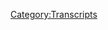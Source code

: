 {{Transcript
    | title         = [[1: January 2, 2017]]
    | caption       = [https://knowledgefight.libsyn.com/knowledge-fight-jan-2-2017 Listen to this episode on Libsyn]
    | episodeNumber = [[1: January 2, 2017|1]]
    | length        = 01:41:18
}}

{{MessageBox
    | header     = Warning: Bot Generated Content
    | text       = This transcript was automatically generated by transcription software and likely contains many mistakes and misattributions. Please check the audio for definitive quotes, attribution, and context.
    | image      = N3yvass4myg91.webp
    | imagewidth = 50px
    | id         = warning
}}

{{TranscriptBlock
    | name      = Alex Jones
    | timestamp = 00:00:00.000
    | text      = Andy in Kansas, you're on the air. Thanks for holding. Well, Alex, I'm a first time caller. I'm a huge fan. I love your work.
}}

{{TranscriptBlock
    | name      = Dan
    | timestamp = 00:00:08.000
    | text      = Hey everybody. How's it going? Boy, welcome to knowledge fight. That is our official opening theme song. I love you. I will marry you. If you're joining us for the first time, which of course you are.
}}

{{TranscriptBlock
    | name      = Jordan
    | timestamp = 00:00:23.000
    | text      = You have to be.
}}

{{TranscriptBlock
    | name      = Dan
    | timestamp = 00:00:24.000
    | text      = This is a show where I am going to have a little discussion with my friend Jordan here.
}}

{{TranscriptBlock
    | name      = Jordan
    | timestamp = 00:00:31.000
    | text      = That's me. Jordan Holmes. Also. I'm Dan. We're off to a great start.
}}

{{TranscriptBlock
    | name      = Dan
    | timestamp = 00:00:35.000
    | text      = clunky off the top. I have experienced podcaster
}}

{{TranscriptBlock
    | name      = Jordan
    | timestamp = 00:00:39.000
    | text      = Dan freeze. Totally. Yes.
}}

{{TranscriptBlock
    | name      = Dan
    | timestamp = 00:00:42.000
    | text      = I've been doing this for years. Yeah, out the gates.
}}

{{TranscriptBlock
    | name      = Jordan
    | timestamp = 00:00:46.000
    | text      = Joe can introduce himself clunk city. I that is also the name of this pod. Podcast. Info Wars wars going city. Clunk remix. Yeah.
}}

{{TranscriptBlock
    | name      = Dan
    | timestamp = 00:00:59.000
    | text      = So I have, for the last while been a bit obsessed with a one Alex Jones Infowars fame. And as the world has turned to chord with a soap opera title, I have become more and more aware that I want to do a better job of covering what he does, right? It's kind of like a Chris Hardwick thing, where it's like the walk the Talking Dead, right? Want to do that?
}}

{{TranscriptBlock
    | name      = Jordan
    | timestamp = 00:01:25.000
    | text      = You want to do an Alex Jones after show where we all sit around wondering who's gonna die next week.
}}

{{TranscriptBlock
    | name      = Dan
    | timestamp = 00:01:33.000
    | text      = It's all about Yeah, we're all dead. But I want to I want to I want to say this. I want to be very clear about a couple things. Because I think it's so easy to get things misconstrued off the top and I don't want those things to ever come up as a confusion. Okay, first thing, I in no way want Alex Jones to be taken off the air. Right. I think what he does is,
}}

{{TranscriptBlock
    | name      = Jordan
    | timestamp = 00:01:58.000
    | text      = well, one when this podcast blows up, and we're the number one podcast next year, our careers are entirely tied to his continued success. So we meet him. Yeah, we need him.
}}

{{TranscriptBlock
    | name      = Dan
    | timestamp = 00:02:07.000
    | text      = I think what he does borders on entertaining. And on the other side of that border is irresponsible. But at the same time, I am so opposed to censoring things. I want people to view him in context, but I would never want to shut him down. Or say like he can't do what he does, right? Because that's an easy attack. Right? You know, like, and
}}

{{TranscriptBlock
    | name      = Jordan
    | timestamp = 00:02:30.000
    | text      = it's a slippery slope.
}}

{{TranscriptBlock
    | name      = Dan
    | timestamp = 00:02:31.000
    | text      = It is. Yeah, it is.
}}

{{TranscriptBlock
    | name      = Jordan
    | timestamp = 00:02:32.000
    | text      = If you can go after him. Who who's next? You know, like, oh, as as people who say like professionally say, dumb shit.
}}

{{TranscriptBlock
    | name      = Dan
    | timestamp = 00:02:41.000
    | text      = Sure. If we stages Yeah,
}}

{{TranscriptBlock
    | name      = Jordan
    | timestamp = 00:02:44.000
    | text      = exactly. Exactly. Recorded in some instances. Yeah. Very foolishly on my Yeah, exactly. If we start going after those guys, you know, somebody's next that we like that said,
}}

{{TranscriptBlock
    | name      = Alex Jones
    | timestamp = 00:02:57.000
    | text      = and even beyond that, there's
}}

{{TranscriptBlock
    | name      = Dan
    | timestamp = 00:02:58.000
    | text      = a principle of it, right? Which we do subscribe to, right? Say whatever you want, as long as it's not, you know, advocating violence against somebody a threat, which, which he's also done when he gets me to my second point. Okay, whatever I'm gonna say, and whatever you're gonna say, I want this to be super clear. There's a big part of me that really admires Alex Jones. Absolutely. And here's why.
}}

{{TranscriptBlock
    | name      = Jordan
    | timestamp = 00:03:24.000
    | text      = He is you're an insane person. Yes.
}}

{{TranscriptBlock
    | name      = Dan
    | timestamp = 00:03:28.000
    | text      = He is an amazing broadcaster. Okay, if you really take the tricks of broadcasting and apply him to them, he is insanely good. Okay. You could not say a lot of the stuff he does without being really good at your job. I think that's something that will come out. We will see their points where you'd be like, he's great. Right. I admire his skill. I don't like what he does with it. Right.
}}

{{TranscriptBlock
    | name      = Jordan
    | timestamp = 00:03:54.000
    | text      = Well, I think that's probably going to be the central the central battle of this whole podcast is you trying to prove to me that I should admire him in certain aspects?
}}

{{TranscriptBlock
    | name      = Dan
    | timestamp = 00:04:04.000
    | text      = I don't think so. Okay. All right. Fair enough. I just wanted to make that caveat off the top because it's, it would be easy for anyone listening to think that this is just going to turn into a beat up fast and be like, Hey, Alex Jones is stupid, right? That's not at all and Oh, another thing? I don't think people who listen to him are stupid. I don't think his fans are stupid.
}}

{{TranscriptBlock
    | name      = Jordan
    | timestamp = 00:04:24.000
    | text      = That's and that actually on the way here? That's something I was thinking about is are we aware? Are we on the access of stupid slash evil?
}}

{{TranscriptBlock
    | name      = Dan
    | timestamp = 00:04:32.000
    | text      = Personally? Yeah, I'm not not not
}}

{{TranscriptBlock
    | name      = Jordan
    | timestamp = 00:04:35.000
    | text      = you and me. Although we're probably more on the evil side.
}}

{{TranscriptBlock
    | name      = Dan
    | timestamp = 00:04:38.000
    | text      = I would say I would say I'm more stupid. Okay, most of the evil things I've done in my life have been accidents. Okay. Let's say you're
}}

{{TranscriptBlock
    | name      = Jordan
    | timestamp = 00:04:46.000
    | text      = not a premeditated murder guy. You're like a second degree murder guy like in the moment or manslaughter? Yeah, in the heat of the moment. Oopsies I accidentally
}}

{{TranscriptBlock
    | name      = Dan
    | timestamp = 00:04:55.000
    | text      = trigger like a Rube Goldberg machine to kill someone. That's the kind of evil I'm at, oh, no, what happened there? Gotcha. Yeah. All right. Let's do this. You okay, we want to start with, I want to start out something a little bit fun. And the kind of, I think is indicative of so this is just one day in the life of Alex Jones. Right? These clips that we're gonna play are from the January 2 2017 episode, right? Putting this out a couple days after, but we have to because of just like, we have jobs, right? I wish that I could just our jobs are not Alex Jones his job, but job is not the brain battle, right? As much as I wish it was. I wish that I could just sit around isolate these clips and ruminate on that. But this podcast
}}

{{TranscriptBlock
    | name      = Jordan
    | timestamp = 00:05:39.000
    | text      = will also be us occasionally dropping out potential names for this podcast. Yeah, every episode, we may change the name of this podcast. Good luck finding us.
}}

{{TranscriptBlock
    | name      = Dan
    | timestamp = 00:05:49.000
    | text      = So for those of you who don't know who Alex Jones is, he is formerly a wild conspiracy theory broadcaster, who then turned into a bit of a turn into a bit of a preacher and then now is basically just super into Trump, because he believes that Trump is going to destroy the globalists. Okay, now, who are the globalists? It's a nebulous,
}}

{{TranscriptBlock
    | name      = Jordan
    | timestamp = 00:06:14.000
    | text      = I really don't want you to say a word that begins with J and ends with Uden. What about the article? Yes, yeah,
}}

{{TranscriptBlock
    | name      = Dan
    | timestamp = 00:06:25.000
    | text      = see, there we go. Ms. DOS, he, it's super vague who the globalists are, but they are the ones he's against, right. And we know some of the characters that he'll throw out these people who want there to be more Trans Atlantic partnerships. I'm not I'm not necessarily in favor of these things. I'm not necessarily philosophically opposed to, in principle, some of the things he's for right. But
}}

{{TranscriptBlock
    | name      = Jordan
    | timestamp = 00:06:56.000
    | text      = if he didn't have at least some small aspect of like, god dammit, I might actually agree with him. He would never be successful. Undoubtedly, if it was just pure on bile, all day, every day for three hours a day for
}}

{{TranscriptBlock
    | name      = Dan
    | timestamp = 00:07:11.000
    | text      = if you kind of commercials does a lot of the commercials. Oh, of course, which we'll get to in a minute. All right. But I wanted to start with one of the things that I think is spectacularly indicative of his style of broadcast. Okay, here are a couple of clips from this day's episode that highlight a tendency within him to want to tell you things but not want to tell you things right. There's this like I II, there's a given take that he does, this goes back to the expert broadcasting thing, right? There's an amazing like, ability to tell you things and not tell you things simultaneously.
}}

{{TranscriptBlock
    | name      = Jordan
    | timestamp = 00:07:53.000
    | text      = That's good here work in both angles. Before we do that, though. Let's, let's talk about the central kind of idea of this podcast. Yes, you are an Info Wars obsessive but I don't know a goddamn thing about Alex Jones. Yes.
}}

{{TranscriptBlock
    | name      = Dan
    | timestamp = 00:08:09.000
    | text      = Your role. Totally Accurate by your description. I'm not an obsessive, I'm fascinated. Okay. All right. And I believe that there's a certain responsibility that people have to same way
}}

{{TranscriptBlock
    | name      = Jordan
    | timestamp = 00:08:19.000
    | text      = I'm not obsessed with any of my ex girlfriends. I'm just fascinated by their recent actions that don't involve me dude, I
}}

{{TranscriptBlock
    | name      = Dan
    | timestamp = 00:08:27.000
    | text      = told you not to bring up me and Alex's past relationship. Okay, sorry. Sorry. Really fucking brutal. I
}}

{{TranscriptBlock
    | name      = Jordan
    | timestamp = 00:08:33.000
    | text      = know. I know he broke your heart and steal your byte. Listen,
}}

{{TranscriptBlock
    | name      = Dan
    | timestamp = 00:08:37.000
    | text      = you can read between the lines all my exes live in Texas. Also, one of my favorite things is he's his the opening of his show. It talks about how he's deep within occupied Texas
}}

{{TranscriptBlock
    | name      = Jordan
    | timestamp = 00:08:49.000
    | text      = occupied so what Austin is that? He's in Austin. Okay. He's in the only occupied Texas
}}

{{TranscriptBlock
    | name      = Dan
    | timestamp = 00:08:56.000
    | text      = occupied. Right. Okay, so here's his first clip. In this one, he it also showcases what I would describe as a glaring false humility that he has I think it's delicious
}}

{{TranscriptBlock
    | name      = Caller
    | timestamp = 00:09:10.000
    | text      = because honestly, I don't think many of us are going to be able to hear you here in the very near future. I I honestly believe that they're either gonna take you out or you're gonna get murdered. Same with Trump regime that I'm calling this my personal view on what I think is gonna be happening and like I said, they're either gonna shut Infowars down they're gonna take you out they're gonna either have Trump assassinated during the inauguration are right before right afterwards they're not gonna let him be president very long. And personally has a long haul truck driver at this point I'm considering quitting my job going home finding something to do locally because I don't think that you know, even something what I'm doing here this is gonna last very much longer not
}}

{{TranscriptBlock
    | name      = Dan
    | timestamp = 00:09:48.000
    | text      = so well. Well, he this caller is describing these paranoid fantasies about how someone's going to murder Alex Jones. Right. Alex is sitting there making a face
}}

{{TranscriptBlock
    | name      = Jordan
    | timestamp = 00:09:58.000
    | text      = before before We get into what the response crazy nonsense he's about to say. Here's the thing. I wonder about right wing people who are always assuming that crazy right wing people are going to be assassinated. Right Wing people are never assassinated. He was always it's always Harvey Milk or Kathy Giffords. Okay, yeah, it's always the people who are trying to do good, because liberals and progressives, ultimately, our policies, I think that's really what it
}}

{{TranscriptBlock
    | name      = Dan
    | timestamp = 00:10:30.000
    | text      = is. Well, now the narrative that he would spin, maybe not want to put words in his mouth, but
}}

{{TranscriptBlock
    | name      = Jordan
    | timestamp = 00:10:34.000
    | text      = US flag operations. So good bingo. You know, it's the
}}

{{TranscriptBlock
    | name      = Dan
    | timestamp = 00:10:39.000
    | text      = globalist taking out the progressives in order to create social chaos. It's this sort of logic that you can't really get out of, because it just becomes circular a certain point. So anyway, this caller has raised this concern about how Trump and him are going to be taken out. And here's Alex's response.
}}

{{TranscriptBlock
    | name      = Alex Jones
    | timestamp = 00:10:55.000
    | text      = I was about to say, I was gonna be going on the road the next few days and going and having some meetings and things and I'm just gonna leave it at that. And imagine the media could put two and two together, and I'm tempted, don't even leave just because then I don't need to warn people in person puts you that way.
}}

{{TranscriptBlock
    | name      = Caller
    | timestamp = 00:11:15.000
    | text      = Yeah, I mean, I'm at the point to where like, I just know that
}}

{{TranscriptBlock
    | name      = Alex Jones
    | timestamp = 00:11:18.000
    | text      = this isn't about pomp and circumstance. Exactly. Like, like, I've already I'm not gonna even get into it. The point is, this is so serious. I'm like, I can do more here. I don't need to even go have somebody pat me on the head and say, Thank you. I mean, you know what I mean? I mean, I'm so in the bunker at this point, that I don't even care about meeting with the President. I'm sorry. Just go ahead.
}}

{{TranscriptBlock
    | name      = Dan
    | timestamp = 00:11:35.000
    | text      = Okay. All right. All right. You're in that bunker, my man.
}}

{{TranscriptBlock
    | name      = Jordan
    | timestamp = 00:11:38.000
    | text      = He's in he's in the bunker in occupied text and occupied tax. Yes.
}}

{{TranscriptBlock
    | name      = Dan
    | timestamp = 00:11:43.000
    | text      = The Infowars studio right. Full of the delightful people like Robert do. And Joanne McAdoo Lian McAdoo
}}

{{TranscriptBlock
    | name      = Jordan
    | timestamp = 00:11:53.000
    | text      = Lian McAdoo sounds like a made up name oh in Shroyer
}}

{{TranscriptBlock
    | name      = Dan
    | timestamp = 00:11:55.000
    | text      = these are people who I don't want to talk about because I'm focusing on now
}}

{{TranscriptBlock
    | name      = Jordan
    | timestamp = 00:11:59.000
    | text      = we're digging into Alex Yeah, we will develop an entire podcast network into the Alex Jones now there will
}}

{{TranscriptBlock
    | name      = Dan
    | timestamp = 00:12:06.000
    | text      = be spin offs. Yeah. Oh, absolutely. Just cover Owen Shroyer,
}}

{{TranscriptBlock
    | name      = Jordan
    | timestamp = 00:12:10.000
    | text      = right. We're gonna we're gonna be so busy. We're gonna hire different hosts to deal with
}}

{{TranscriptBlock
    | name      = Dan
    | timestamp = 00:12:15.000
    | text      = to have a kid. And at age three, it's going to start on the Alex Jones as Kid beat.
}}

{{TranscriptBlock
    | name      = Jordan
    | timestamp = 00:12:20.000
    | text      = That's that's a good reason. Raise them up soldiers.
}}

{{TranscriptBlock
    | name      = Dan
    | timestamp = 00:12:24.000
    | text      = With three year old son will start covering Alex Jones, his 13 year old son who is a correspondent for Infowars.
}}

{{TranscriptBlock
    | name      = Jordan
    | timestamp = 00:12:30.000
    | text      = Right? Who is also equivalent in an intelligence to a three year old possibly
}}

{{TranscriptBlock
    | name      = Dan
    | timestamp = 00:12:35.000
    | text      = I don't want to beat up on him. He seems like a good kid.
}}

{{TranscriptBlock
    | name      = Jordan
    | timestamp = 00:12:38.000
    | text      = You are like, that's, that's exactly what we're trying to avoid is us just talking shit,
}}

{{TranscriptBlock
    | name      = Dan
    | timestamp = 00:12:45.000
    | text      = especially on people who don't deserve it. Right? Like we grew up in the church in various churches. And we did things I would say in the name of those churches that we don't really look back on fondly now. Like, I remember, there was a see what the flag was like the celebration where before school, everyone would gather up and pray at the flag. Pray for our horrible culture.
}}

{{TranscriptBlock
    | name      = Jordan
    | timestamp = 00:13:06.000
    | text      = Oh, I remember doing that. Yeah, I forgot because I blocked it out of my memory. I apologize for bringing it back. Yeah, no, I'm gonna have to deal with that now, but
}}

{{TranscriptBlock
    | name      = Dan
    | timestamp = 00:13:15.000
    | text      = but I would go around and try and proselytize to my friends. And I really regret that now. And I feel similarly for this kid. Right. Like Rex Jones. I don't know. Like, if you believe the stuff that you're saying, God bless you. You're 13 Like no one. No one should believe what they will believe as an adult at 13.
}}

{{TranscriptBlock
    | name      = Jordan
    | timestamp = 00:13:35.000
    | text      = Yeah. And, and it's, it's sad for me a 29 year old man to be like, Oh, it's about time somebody took this 13 year old down a peg.
}}

{{TranscriptBlock
    | name      = Dan
    | timestamp = 00:13:43.000
    | text      = I also wonder if he's paying him. Maybe paying his son for these reports?
}}

{{TranscriptBlock
    | name      = Jordan
    | timestamp = 00:13:47.000
    | text      = Absolutely not. I feel anyway, absolutely not. So and if he is he's keeping it. So that
}}

{{TranscriptBlock
    | name      = Dan
    | timestamp = 00:13:53.000
    | text      = clip I think indicated this beautiful thing that Alex does where he wants to tell you badly that he was invited to have a meeting when he's having
}}

{{TranscriptBlock
    | name      = Jordan
    | timestamp = 00:14:00.000
    | text      = some meetings. He really wants to tell you that you need to know that and if you're in the media, who doesn't cover him? You can put two and two together right. But if you covered it
}}

{{TranscriptBlock
    | name      = Dan
    | timestamp = 00:14:11.000
    | text      = but then that wasn't enough so at the end of the clip he had to explain the president pat me on the head
}}

{{TranscriptBlock
    | name      = Jordan
    | timestamp = 00:14:17.000
    | text      = Oh, absolutely not.
}}

{{TranscriptBlock
    | name      = Dan
    | timestamp = 00:14:18.000
    | text      = So he does this another time that I think is pretty amazing. But this this clip is actually a little bit longer and starts with what I can only describe as amazing fanfiction about political intrigue.
}}

{{TranscriptBlock
    | name      = Jordan
    | timestamp = 00:14:34.000
    | text      = I was hoping for Twilight. But let's let's move on. Just change a
}}

{{TranscriptBlock
    | name      = Dan
    | timestamp = 00:14:37.000
    | text      = couple names and insert a personal email server and you basically have Bella and Edward. Alright, for years,
}}

{{TranscriptBlock
    | name      = Alex Jones
    | timestamp = 00:14:45.000
    | text      = she would put data on there. To her foundation at her Dropbox. She didn't go to a local park and drop the stuff underneath a park bench like other spies have done. She would load it up for everybody in the world to see He, and she would say where she stood on China, or where she stood on this country or that and what she was going to do show they knew what she was about to do and had to give her more money. Or she would put in policies that weren't one sided for them.
}}

{{TranscriptBlock
    | name      = Dan
    | timestamp = 00:15:13.000
    | text      = Now, as far as I can tell, there's no evidence of this.
}}

{{TranscriptBlock
    | name      = Jordan
    | timestamp = 00:15:15.000
    | text      = I also feel like he doesn't know what Dropbox is, or how spies work. Do they go to the park? Feel like they go to park in movies, and then the rent in real life, they just go through garbage.
}}

{{TranscriptBlock
    | name      = Dan
    | timestamp = 00:15:29.000
    | text      = That's another late motif that will come up not on this episode. But a lot of times, he does use movies to explain the real world. Like recently, he did a breakdown of the new Alien movie that's coming out next year, about how it depicts what the Illuminati really believes about the
}}

{{TranscriptBlock
    | name      = Jordan
    | timestamp = 00:15:45.000
    | text      = world. Well, if anybody already knows the plot to the new Alien movie coming out next year, it's gotta be him. He's got documents. Yeah, absolutely. It was in Hillary's Dropbox, email. All right, back to the clip. She also had one sided policies for the
}}

{{TranscriptBlock
    | name      = Alex Jones
    | timestamp = 00:16:00.000
    | text      = Hillary created a digital Dropbox. And by the way, that's been confirmed. And that's the data that's going to come out if the Democrats keep pushing. The Democrats are so crazy, they don't even care. They're gonna go for broke, they made a deal with Trump on election night to admit he won and to back off, perfect sense. And then Trump would put out the word to the dogs in US intelligence to stop releasing info. And they began double crossing trump the next morning, and the American people and I told Trump, they're never going to stop coming after you. I told him three days after the election, I said, Mr. President Elect, they're never going to stop. They're never going to follow the deal. They're going to try to kill you. Politically, or physically, they're not going to stop. They can't stay. I'm not gonna say everything I said. And I've said, How could Trump said, but let me explain something to everybody. This is deadly serious. All of this is deadly serious.
}}

{{TranscriptBlock
    | name      = Jordan
    | timestamp = 00:17:01.000
    | text      = All right. That's the end of that clip. It is all right. So let's, let's tear this apart. Sure. Piece by piece.
}}

{{TranscriptBlock
    | name      = Dan
    | timestamp = 00:17:07.000
    | text      = Oh, and let me be clear, some of these clips may end up being a little bit long, because before we started recording, I wanted to explain to you that I don't want to play things wildly out of context, right. I think that's an unfair game to play, and is the best I can, as best I can.
}}

{{TranscriptBlock
    | name      = Jordan
    | timestamp = 00:17:22.000
    | text      = I'm going to keep as best I can. I'm going to keep this as deadly serious.
}}

{{TranscriptBlock
    | name      = Dan
    | timestamp = 00:17:27.000
    | text      = Yeah. So the point of that clip, I think, is that he talks to Trump. Right. I think that's kind of the point.
}}

{{TranscriptBlock
    | name      = Jordan
    | timestamp = 00:17:34.000
    | text      = Well, I think there's a few things that we get into there at the beginning. Okay, which is she's created a digital Dropbox. Yes. Which is proven that is confirmed. Yes. Just like, I feel like everybody has a digital Dropbox.
}}

{{TranscriptBlock
    | name      = Dan
    | timestamp = 00:17:50.000
    | text      = I have a Dropbox. Sure, right. Yeah.
}}

{{TranscriptBlock
    | name      = Jordan
    | timestamp = 00:17:53.000
    | text      = So you shouldn't, you shouldn't need to say digital in front
}}

{{TranscriptBlock
    | name      = Dan
    | timestamp = 00:17:56.000
    | text      = of Dropbox. So Dropbox is a brand name, right?
}}

{{TranscriptBlock
    | name      = Jordan
    | timestamp = 00:18:00.000
    | text      = It's an app. It's Buzz marketing. Oh, he works for Dropbox. Holy shit, new conspiracy new conspiracy theory right there, which is deadly serious. We should keep a running tally of Alex Jones, Alex Jones works Dropbox, right. He is a he is a secret agent for the dropbox Corporation. Yeah. Okay. So she created this dropbox that's confirmed
}}

{{TranscriptBlock
    | name      = Dan
    | timestamp = 00:18:25.000
    | text      = where the Chinese could find out what she's gonna do to them. Right. And then pay her to not do it. I guess that I that's sort of the implication. I feel like
}}

{{TranscriptBlock
    | name      = Jordan
    | timestamp = 00:18:34.000
    | text      = I can't argue with that. Well, how could you because that is so beyond the realm of possibility.
}}

{{TranscriptBlock
    | name      = Dan
    | timestamp = 00:18:43.000
    | text      = You know, why would you say that? Let's see, you're you seem like you're in denial.
}}

{{TranscriptBlock
    | name      = Jordan
    | timestamp = 00:18:46.000
    | text      = So okay. First, first off, China is not a guy. Yeah, it is. Not a guy.
}}

{{TranscriptBlock
    | name      = Dan
    | timestamp = 00:18:54.000
    | text      = He forms like Voltron. Well, all of 1 billion parts like I
}}

{{TranscriptBlock
    | name      = Jordan
    | timestamp = 00:18:58.000
    | text      = understand that I understand that he thinks of China as a as just what like one dude. Yeah. Like if you asked him to name the Politburo in China,
}}

{{TranscriptBlock
    | name      = Dan
    | timestamp = 00:19:08.000
    | text      = do you think he could? I don't even know if that's a person or a building
}}

{{TranscriptBlock
    | name      = Jordan
    | timestamp = 00:19:11.000
    | text      = as well. It's a collective of like the the Politburo at its from Russia it's the the governing body it's an oligarchy basically, okay. These are these are like, I don't know, you could call them the Illuminati who sit around and talk about what it is they're going to do. They are not one guy like and also
}}

{{TranscriptBlock
    | name      = Dan
    | timestamp = 00:19:34.000
    | text      = act as one unified and attack.
}}

{{TranscriptBlock
    | name      = Jordan
    | timestamp = 00:19:38.000
    | text      = I assume that they get together and you know, like,
}}

{{TranscriptBlock
    | name      = Dan
    | timestamp = 00:19:42.000
    | text      = inspire that would put words in your mouth.
}}

{{TranscriptBlock
    | name      = Jordan
    | timestamp = 00:19:46.000
    | text      = I I just lost to Alex Jones. We are on one episode and it's Alex Jones won me zero.
}}

{{TranscriptBlock
    | name      = Dan
    | timestamp = 00:19:55.000
    | text      = I don't think you did lose because the fundamental point still remains that The idea that she created a digital Dropbox where people could find out stuff, like that's
}}

{{TranscriptBlock
    | name      = Jordan
    | timestamp = 00:20:04.000
    | text      = how and that's how insidious he is. We keep saying digital Dropbox, right?
}}

{{TranscriptBlock
    | name      = Dan
    | timestamp = 00:20:09.000
    | text      = It's smart, it's the same, it's essentially creating a verbal hashtag. Right? It's, and again, this comes back to why he's a good broadcaster. These are the these are the elements that you have to take apart to see like, Oh, this is what he's doing in the same
}}

{{TranscriptBlock
    | name      = Jordan
    | timestamp = 00:20:24.000
    | text      = way. And and his, his cadence as well. Everything, every single thing that he went through there is easily capable of sticking in your mind. Sure, like I was a hand meter. I know, I can't get digital Dropbox out of my head. Now, if somebody asked me to, hey, could you just put that in my Dropbox, I'd be like what I mean a digital which Dropbox, the digital one or the one that's underneath that park bench over there? Well, this is a bad
}}

{{TranscriptBlock
    | name      = Dan
    | timestamp = 00:20:51.000
    | text      = example of it. But it is an old fashioned trick that oral tradition cultures would use in the same way that our every time he talks about the Chinese, he calls them the Communist Chinese, right? It's a it's a trick called using an epithet. And not necessarily like a negative epithet, right? But it's just using something to characterize a noun makes it stick in your, in your memory more, in the same way that they would always call Achilles rage filled Achilles, or brave Odysseus, in The Iliad and The Odyssey. It's a really good trick when you don't have paper to get people to remember things. It's a mnemonic trick. And he uses that so fucking Well, digital, Dropbox is probably not even intended to be like that. But it still is. He's well, what were your distractions to the point that there was a deal
}}

{{TranscriptBlock
    | name      = Jordan
    | timestamp = 00:21:38.000
    | text      = made? Yeah, no, all I can think about is where is this digital drop?
}}

{{TranscriptBlock
    | name      = Dan
    | timestamp = 00:21:44.000
    | text      = Right? The only way for this claim to be proven is for some information. Well, the digital Dropbox has confirmed. Wow. Yes. But it's been confirmed through unconfirmed channels, or whatever, you know,
}}

{{TranscriptBlock
    | name      = Jordan
    | timestamp = 00:21:59.000
    | text      = yeah. You know, I feel like you can just find somebody who's like, oh, yeah, I put something into that Dropbox. You know, only
}}

{{TranscriptBlock
    | name      = Dan
    | timestamp = 00:22:07.000
    | text      = she put things in everyone else putting money in accounts.
}}

{{TranscriptBlock
    | name      = Jordan
    | timestamp = 00:22:10.000
    | text      = Where you can't do it at a digital Dropbox,
}}

{{TranscriptBlock
    | name      = Dan
    | timestamp = 00:22:14.000
    | text      = Cayman Islands. I don't know. I don't know the foundation, you make a donation to the foundation. Oh,
}}

{{TranscriptBlock
    | name      = Jordan
    | timestamp = 00:22:20.000
    | text      = that's that's some solid epithet right there. The donation foundations
}}

{{TranscriptBlock
    | name      = Dan
    | timestamp = 00:22:23.000
    | text      = just arriving. So I mean, like the only way for it to be proven that they like the Hillary step down immediately, because she was afraid of this information of the digital Dropbox coming out that Trump had over her. And somehow Trump actually has all of the intelligence agencies in his sway and all this, the only way for that to ever come out is for it the ship to go down.
}}

{{TranscriptBlock
    | name      = Jordan
    | timestamp = 00:22:49.000
    | text      = Yeah, boy. It does. If you know anything about the intelligence agencies and the way they've been behaving, they kind of are on Trump's side, pretty, pretty solidly. There's, and then there's the thing, the thing that confused me is that he's insisting that Hillary and the Democrats, yeah made a deal on election night. He gives very few details, by which I mean known none, about what that deal entails. So we know there's a deal. We don't know what that deal is. The next day, they are betraying him, right? We don't know how they're betraying Him because we don't know what their deal I think we can guess why. But why would they they're all globalists who are in the who are just hanging out with China. It
}}

{{TranscriptBlock
    | name      = Dan
    | timestamp = 00:23:38.000
    | text      = makes no sense to make that deal to begin with if you're going to flip on it
}}

{{TranscriptBlock
    | name      = Jordan
    | timestamp = 00:23:42.000
    | text      = the next morning. I think it makes perfect sense.
}}

{{TranscriptBlock
    | name      = Dan
    | timestamp = 00:23:45.000
    | text      = So he doesn't in his speech, acceptance speech doesn't lay out all his dirty laundry. It would be wild and angry in the morning.
}}

{{TranscriptBlock
    | name      = Jordan
    | timestamp = 00:23:53.000
    | text      = That would be the greatest that would be great. If he came out in his acceptance speech with just and here's all the shit I have on Hillary now. I was waiting to tell it to you guys until I got elected. Yeah, if only they had made a deal with me two hours ago. I wouldn't have said anything fucking deal windows closed. Hey, if they had betrayed me tomorrow, I would have been fine as long as this deal happened tonight. Okay, they betrayed him. Yes. And the Democrats which again I feel like I feel like he's just using it as a as a guy right combo. Now it is a guy in his mind. It's a guy. It's Schumer. All Democrats are
}}

{{TranscriptBlock
    | name      = Dan
    | timestamp = 00:24:36.000
    | text      = a guy. We're all Chuck Schumer.
}}

{{TranscriptBlock
    | name      = Jordan
    | timestamp = 00:24:40.000
    | text      = They're all Amy Schumer actually or Rob, but as we
}}

{{TranscriptBlock
    | name      = Dan
    | timestamp = 00:24:44.000
    | text      = all know, fucking honest, it's George Soros. That's who he thinks all that is that is right. That's who he thinks they all are. In fact, that brings me to our next clip.
}}

{{TranscriptBlock
    | name      = Jordan
    | timestamp = 00:24:52.000
    | text      = Excellent. That was the greatest segue in the history of pod.
}}

{{TranscriptBlock
    | name      = Dan
    | timestamp = 00:24:55.000
    | text      = Thank you very much. This clip is actually part of what I would claim To be a very substantive, substantive narrative that has been going on forever on his show, and it's something that I really take issue with because it's a good example of a time where he uses something and references it and just lies about what it says. Okay, so George Soros is essentially his big Boogeyman. He says evil globalist madman. So here Here's a little clip of Alex talking about George Soros on today's program.
}}

{{TranscriptBlock
    | name      = Alex Jones
    | timestamp = 00:25:30.000
    | text      = The minute they take down, Netanyahu, they're going after Trump show Hey, all you that wants to live under globalist Islamic rule. All of you that hate Jews. You're about to get a big juicy taste if the globalist when of what its gonna be like me and under Saudi Arabian Communist China, politically calling the shots to the Democrats who have openly made deals to sell us out to him. Oh, and then have weirdo Nazi collaborators like George Soros is Jewish sitting over it so so you get your anti semitism strike there you got this evil Dr. Evil over here running this whole takeover who's Jewish and they're about to get rid of the Jewish state so just enjoy yourself. You got to teach rounding up Jews and World War Two just it's so delicious. Bill Soros, he just can't stop and it's all the WikiLeaks and you know what the Jews haven't anything stopping hell half the Jews or liberals love George Soros. Just add whatever you want dumb asses.
}}

{{TranscriptBlock
    | name      = Dan
    | timestamp = 00:26:23.000
    | text      = So a couple things
}}

{{TranscriptBlock
    | name      = Jordan
    | timestamp = 00:26:25.000
    | text      = that was a barrage of people all together on the same side. So let's let's parse what I
}}

{{TranscriptBlock
    | name      = Dan
    | timestamp = 00:26:32.000
    | text      = want to say one thing before we parse Okay, I think that this this clip also contains one of my favorite fucking things in the world, which is everyone is always surprised by commercial breaks. They are never fucking ready for a commercial break. But all of their commercials are just for their supplements. It's all just for colloidal iodine. Super Male Vitality. It's all the in house Info Wars pills, but they have
}}

{{TranscriptBlock
    | name      = Jordan
    | timestamp = 00:26:54.000
    | text      = complaining no idea why those specific pills are the ones they're marketing who could possibly be their target audience.
}}

{{TranscriptBlock
    | name      = Dan
    | timestamp = 00:27:02.000
    | text      = What's super awesome too is he often goes on Jags about how like he turns down sponsors sounds like you don't believe Oh,
}}

{{TranscriptBlock
    | name      = Jordan
    | timestamp = 00:27:09.000
    | text      = I guarantee he only he only advertises products he uses Right? Which a he got he needs that and formerly sold through a mail that
}}

{{TranscriptBlock
    | name      = Dan
    | timestamp = 00:27:22.000
    | text      = formally gold. Well, he used to use the hot gold real hard, but that was because he was on the GSM network. Okay, which is the Genesis communicate Oh GCN Genesis communication network.
}}

{{TranscriptBlock
    | name      = Jordan
    | timestamp = 00:27:34.000
    | text      = Did he leave him because they became the genocide communication network? I don't know. I can't confirm or under the poem of George Soros. Well, I just calming Jor Netanyahu,
}}

{{TranscriptBlock
    | name      = Dan
    | timestamp = 00:27:45.000
    | text      = just to be clear, the GCN was owned by by gold Consortium. So when he was I think he's still is broadcast by them. But now they've shifted over to this weird health food stuff. Okay, so he used to be Hawking gold. And now they sell all this weird. Like, you know, all your body really needs is a couple of these minerals, which totally is true, right? It's all sold by this guy named Dr. Wallach who's actually if you actually look at Dr. Wallach he's a veterinarian
}}

{{TranscriptBlock
    | name      = Jordan
    | timestamp = 00:28:18.000
    | text      = knows better what will affect the human body than somebody who kills pet
}}

{{TranscriptBlock
    | name      = Dan
    | timestamp = 00:28:23.000
    | text      = a dog doctor? Yeah, he's a he's a he's like a new age doctor and veterinarian never would have guessed. So never would have guessed. If you look up the people who used to sell gold, their website now goes to his weird health food stuff. I've already covered that.
}}

{{TranscriptBlock
    | name      = Jordan
    | timestamp = 00:28:39.000
    | text      = Doctor that has doctors but Chairman from 30 Rock written all over
}}

{{TranscriptBlock
    | name      = Dan
    | timestamp = 00:28:45.000
    | text      = 100% Yeah, so anyway, back to parsing.
}}

{{TranscriptBlock
    | name      = Jordan
    | timestamp = 00:28:48.000
    | text      = Right. All right. So the My Favorite my favorite thing that he said right there. George Soros got a taste from World War Two Nazi Germany. Yes, he got a taste of genocide. What would camp rounding up Jews rounding up Jews? And he's a Jew?
}}

{{TranscriptBlock
    | name      = Dan
    | timestamp = 00:29:07.000
    | text      = Are you aware of where that comes from? Where that where what he's referencing? No. Okay, so he references this all the time. And in the same way when he talks about Nazi collaborator, George Soros, it's the same thing. It's another epithet. Okay, sticks in your head. He's right. So back back years ago, there was George Soros was interviewed on 60 minutes. And he was being interviewed by what's this guy's name Croft? can remember Crofts first name, who cares?
}}

{{TranscriptBlock
    | name      = Jordan
    | timestamp = 00:29:36.000
    | text      = I remember him from the craft Nixon interview. Yes.
}}

{{TranscriptBlock
    | name      = Dan
    | timestamp = 00:29:39.000
    | text      = Steve Croft is interviewing him. I will read you the transcript of that interview because I don't want to play the audio, right? I just don't want to pull up more shit that I don't have ready. You're a Hungarian Jew who escaped the holocaust by posing as a Christian, right? And you watch lots of people get shipped off to the death camps. Right? I was 14 years old. And I would say that that's when my character was made, in what way that one should think ahead. One shouldn't one should understand and anticipate events. And when one is threatened, it was a tremendous threat of evil. I mean, it was a very personal threat of evil. My understanding is that you went, went out, in fact, and helped in the confiscation of property from the Jews. sorrows. Yes, that's right. Yes. I mean, that's, that sounds like an experience that would send lots of people to a psychiatric couch for many, many years. Was it difficult? No, not at all. Not at all. Maybe as a child, you don't? You don't see the connection. But it was it created No, no problem at all. No feeling of guilt. Know, for example, that I'm Jewish, and here I am watching these people go, I could just as easily be these. I should be here. I should be there, none of that. And his response? Well, of course, I could be on the other side, or I could be one of one from whom the thing is being taken away. But there was no sense that I shouldn't be there. Because that was well, actually in a funny way. It's just like in the markets. That is, if I weren't there, of course, I wasn't doing this, but somebody else would, would be taking it away anyhow. And it was the whatever, whether I was there or not. I was only a spectator, the property was being taken away. So the I had no role in taking that property away. So no sense of guilt.
}}

{{TranscriptBlock
    | name      = Jordan
    | timestamp = 00:31:26.000
    | text      = Okay, so this this interview? Yes. Alex Jones has taken a survival story. Yes. Where it seems like Soros clearly dissociated, a bit from his own personal identity as a measure of survival. Yes, he survives, yes. He was harrowing. His father
}}

{{TranscriptBlock
    | name      = Dan
    | timestamp = 00:31:51.000
    | text      = hit him with a Christian gentleman who was responsible for when Jews were taken away, they would catalog their belongings. It was thieving, or whatever, but right, you got to imagine if you're a 14 year old kid, your primary concern is making sure no one finds out you're a Jew, right? Because you will be murdered.
}}

{{TranscriptBlock
    | name      = Jordan
    | timestamp = 00:32:12.000
    | text      = And also where do you masturbate? Sure, or pee? Yeah, right. Beyond that, even Jewish pee is different, and they could smell it.
}}

{{TranscriptBlock
    | name      = Dan
    | timestamp = 00:32:19.000
    | text      = The pics
}}

{{TranscriptBlock
    | name      = Jordan
    | timestamp = 00:32:22.000
    | text      = are different. So circumcision is, is the main selling, selling point for Jews, everybody call it a selling point. And I shouldn't have said selling boy, I should have said catching point or something. So something along those lines,
}}

{{TranscriptBlock
    | name      = Dan
    | timestamp = 00:32:36.000
    | text      = there was another quote that was about that time in his life. It was actually probably the happiest year of my life, that year of German occupation. For me, it was a very positive experience. It's strange, I think it says sage, but I think he meant strange. It's a strange thing, because you see incredible suffering around you. And the fact that you're in considerable danger yourself, but you're 14 years old, and you don't believe that it can actually touch you. You have a belief in yourself, you have a belief in your father. It's a very happy making exhilarating experience. So people, Alex Jones, in particular takes these quotes to twist it to be like the happiest time in his life was when he was helping Hitler round up Jews, right, which is false on two counts. And I don't believe that Alex doesn't know that. Okay, he's citing these things.
}}

{{TranscriptBlock
    | name      = Jordan
    | timestamp = 00:33:29.000
    | text      = Yeah, I, it might my first reaction on hearing that is, that's some crazy shit. And clearly, he's rich enough to be honest. Which if if he was not, like, imagine him as an actor saying that nonsense. He would be pilloried for weeks, undoubtedly. Right. So he's rich enough to be like, hey, this was a hugely formative experience in my life. It is one of the most tragic things that's ever happened. And somehow, because of those strange circumstances that I was in, it wound up being a positive experience for me. Okay. Now, I think that people who leave early means that he was in cahoots with Hitler himself, right, and is trying to destroy the Jewish state.
}}

{{TranscriptBlock
    | name      = Dan
    | timestamp = 00:34:19.000
    | text      = And because he was so happy, then he wants to recreate it. Yeah. Well, 100%
}}

{{TranscriptBlock
    | name      = Jordan
    | timestamp = 00:34:24.000
    | text      = I mean, I remember growing up whenever I was being beaten regularly, it was an exhilarating experience. Well, exhilarating, is weird definition that no, it's an exhilarating experience. And I constantly try and recreate it psychologically. That's unimpeachable logic
}}

{{TranscriptBlock
    | name      = Dan
    | timestamp = 00:34:41.000
    | text      = but the traumas that we have in our lives often if you have undergone some analysis, some therapy, you don't necessarily think of them as horrible times in your life bumps and bruises make you stronger. They there are tons of people who do holocausts. Wow, I mean, you're not you're not responsible, often for the cards you're doing. Next,
}}

{{TranscriptBlock
    | name      = Jordan
    | timestamp = 00:35:00.000
    | text      = whatever doesn't put you in another and makes you stronger? Sure. Now, if someone dies, that is the end of this podcast, we made it through one episode. If someone does
}}

{{TranscriptBlock
    | name      = Dan
    | timestamp = 00:35:09.000
    | text      = an after show of our after show, they're going to take that clip. Oh, yeah.
}}

{{TranscriptBlock
    | name      = Jordan
    | timestamp = 00:35:13.000
    | text      = Well, I still think that's a, that is a piece of advice, you can take it or leave it.
}}

{{TranscriptBlock
    | name      = Dan
    | timestamp = 00:35:18.000
    | text      = So this really bothers me quite a bit. Because most of the like, I'm not here to stand up for George Soros, and say he's the best man in the world. But this idea of painting him as a Nazi collaborator is incredibly irresponsible. And the fact that I'm 100% sure that Alex Jones has watched the clips from that Doc, or has watched that interview, has seen these things. He knows what he was talking about fact that he chooses to paint it as he was helping roundup Jews means that he's spinning a false narrative for a reason. Right? And that bothers me a lot.
}}

{{TranscriptBlock
    | name      = Jordan
    | timestamp = 00:35:51.000
    | text      = Okay, so that puts us into lying territory versus deceiving territory. Yes,
}}

{{TranscriptBlock
    | name      = Dan
    | timestamp = 00:35:58.000
    | text      = propaganda territory
}}

{{TranscriptBlock
    | name      = Jordan
    | timestamp = 00:36:00.000
    | text      = right. Now, the other part of this that I love about him, and you're absolutely right about him being a great broadcaster, at no point in his entire show, I'm imagining, does he ever actually get into why he would want this to happen? Barely, if ever, right? So he leaves it to your own imagination to make these connections of oh, well, clearly, if he survived the Holocaust. He also wants to and loved it, which is also a great movie titled surviving the Holocaust and loving Dracula. So Leslie Nielsen as a slapstick young George Soros, but still that same age, he went to young that Leslie Nielsen, yeah, he can't play it that young now. He's a great actor, but I think he's dead. He has debt. Yeah. So you know, he'd be even better at it.
}}

{{TranscriptBlock
    | name      = Dan
    | timestamp = 00:36:52.000
    | text      = Yeah. Okay.
}}

{{TranscriptBlock
    | name      = Jordan
    | timestamp = 00:36:54.000
    | text      = So so, before before we get because we, we already got site and he's a genius. Yeah, we already got sidetracked onto the nonsense you said. But did you notice that of responding to the nonsense he said,
}}

{{TranscriptBlock
    | name      = Dan
    | timestamp = 00:37:07.000
    | text      = You noticed that on the way to the stuff talking about George Soros there was like,
}}

{{TranscriptBlock
    | name      = Jordan
    | timestamp = 00:37:13.000
    | text      = oh, there's 30 difference. Don't miss Matt. Yeah, he was thrown into the wall. She's thrown shit at the wall to see what sticks
}}

{{TranscriptBlock
    | name      = Dan
    | timestamp = 00:37:19.000
    | text      = and stuff that he was talking about. Bibi Netanyahu was, Oh, he's he's the best. Apparently the police questioned him over some corruption stuff. That day on the on the second, I'm having difficult times finding independent corroboration of that being anything serious. It's difficult to say but it does feed into the narrative that they already have built up with. The United States has turned their back on Israel, with the sitting out of the UN vote.
}}

{{TranscriptBlock
    | name      = Jordan
    | timestamp = 00:37:48.000
    | text      = Yeah. And their third the $35 billion 8,000,000,030 $8 billion
}}

{{TranscriptBlock
    | name      = Dan
    | timestamp = 00:37:53.000
    | text      = in military aid. Right. It's like I believe here. My position on that is Israel is an incredibly complicated situation that I don't understand all the ins and outs of right. I do believe Palestinians have rights. How about that? How does that grab you?
}}

{{TranscriptBlock
    | name      = Jordan
    | timestamp = 00:38:06.000
    | text      = I don't know. George Soros agrees with that. And I feel like you're wrong there. Oh, yeah. George Soros is against rounding up. What the thing that before now now, I'm pissed off. Also, I just got hit with him saying that China and Saudi Arabia are on the same team.
}}

{{TranscriptBlock
    | name      = Dan
    | timestamp = 00:38:23.000
    | text      = Well, beyond that. Also, globalists are Islamist.
}}

{{TranscriptBlock
    | name      = Jordan
    | timestamp = 00:38:27.000
    | text      = Well, yeah. No, that that I that we can skip over because that's okay. So, as everybody knows, Islamist are all for global relations,
}}

{{TranscriptBlock
    | name      = Dan
    | timestamp = 00:38:35.000
    | text      = part of this anti globalist sort of narrative. One of the necessary pieces of it is that they have to create their own like Axis of Evil, right for them, in order to make Russia
}}

{{TranscriptBlock
    | name      = Jordan
    | timestamp = 00:38:47.000
    | text      = Okay, or weird that they are calling themselves the axis of evil. That's a big tip off if the globalists are like, Oh, we're totally evil. Oh,
}}

{{TranscriptBlock
    | name      = Dan
    | timestamp = 00:38:55.000
    | text      = yeah, we're super I'm an evil Dr. Evil, right. Exactly.
}}

{{TranscriptBlock
    | name      = Jordan
    | timestamp = 00:39:01.000
    | text      = I feel like he doesn't know Dr. Evil is fictional. He's given me the Dr. Evil doesn't know he's fictional vibe.
}}

{{TranscriptBlock
    | name      = Dan
    | timestamp = 00:39:08.000
    | text      = So he like the the, the Alliance there in order to make Russia Okay. China, Saudi Arabia, North Korea, and you know, some other countries right. But those are the ones that are like the big problems, especially Communist China. Those are the those are the people we have to be worried about. Just So Russia is cool. Ah, Putin just wants prosperity.
}}

{{TranscriptBlock
    | name      = Jordan
    | timestamp = 00:39:34.000
    | text      = Well, absolutely. Yeah. And also Putin's country is turning into a shithole that he's he's rapidly doing everything he can to direct every possible attention away from the fact that Russia's economy is garbage right now.
}}

{{TranscriptBlock
    | name      = Dan
    | timestamp = 00:39:49.000
    | text      = Toilet. Yeah. And it has been brings that up but he uses it as a deflection away from Russian tampering and hacking and stuff like that. He's like, how can they do anything? They have the GD P of Italy.
}}

{{TranscriptBlock
    | name      = Jordan
    | timestamp = 00:40:01.000
    | text      = All right, well, yeah, but that's a solid. That's a solid deflection.
}}

{{TranscriptBlock
    | name      = Dan
    | timestamp = 00:40:04.000
    | text      = Yeah, but also Putin probably has like $200 billion, or something like that. There's a lot of people hiding a lot of money. I can't imagine the fact that the GDP is that low doesn't mean that there aren't the resources. Like there's a lot of dark money.
}}

{{TranscriptBlock
    | name      = Jordan
    | timestamp = 00:40:18.000
    | text      = Like, I don't know, like some of that money that went to that Olympic Stadium and the roads that were never actually birth. Somebody's got all that money. Yeah. Communist China got all that my absolute that's what we know when Communist China and Saudi Arabia conspired to with northfields Sochi Olympics, I guess, what are we going with?
}}

{{TranscriptBlock
    | name      = Dan
    | timestamp = 00:40:41.000
    | text      = I don't know. All right. This is a conspiracy to be able to flesh out
}}

{{TranscriptBlock
    | name      = Jordan
    | timestamp = 00:40:44.000
    | text      = Communist China and Saudi Arabia. Yes, that did okay. Did he plan to say that probably not as he said that before he ever combined Communist China and Saudi Arabia
}}

{{TranscriptBlock
    | name      = Dan
    | timestamp = 00:40:58.000
    | text      = only as people he doesn't like, like, I don't I think that he Mad Libs that one.
}}

{{TranscriptBlock
    | name      = Jordan
    | timestamp = 00:41:03.000
    | text      = Yeah, he had to. I mean, even he listened to that show. He was like, holy shit. That's crazy. He
}}

{{TranscriptBlock
    | name      = Dan
    | timestamp = 00:41:09.000
    | text      = I think it was that the spirit got good to him. He was just like, it was like, All right. Well, these words are coming out what Oh, give me the Holy Spirit. Tell me who I am again, which is a perfect transition to this next clip. Excellent. So I think segways are dominant. This might be one of my favorite clips. I don't want to do any setup.
}}

{{TranscriptBlock
    | name      = Alex Jones
    | timestamp = 00:41:28.000
    | text      = To ladies and gentlemen. That's what I said last week. I said if they killed Netanyahu or something, you know, World War Three is about to happen. Well, here it is. And I told you they're really thinking about arresting Trump. They're really thinking about false remember all those right charges and pedophile charges that were always fake names that were never true. And
}}

{{TranscriptBlock
    | name      = Dan
    | timestamp = 00:41:44.000
    | text      = that's not entirely accurate. No got dropped as soon as he
}}

{{TranscriptBlock
    | name      = Alex Jones
    | timestamp = 00:41:47.000
    | text      = won. Claiming Gerry Epstein connections to what was really to Clinton and Hillary and to both of them really everything they're doing they say we're doing so now this is Zero Hedge Israeli police internet Yahoo's home for questioning over corruption allegation. Boy, you talk about canary in the coal line, the globalist would move against Netanyahu as WikiLeaks shows they're planning to do via sorrows if they weren't planning to have people ready to imprison him or kill him if he starts trying to spill the beans on stuff. Because Netanyahu has been involved in everything good, bad, ugly, you name it. And if there is a move against Netanyahu that means we're moving against Trump. That your bottom buck? Whoa, no way Renovo just red alert. Red alert. Red alert. This is getting crazy this is show fricken how to control it's time to pray. Our heavenly Father please help.
}}

{{TranscriptBlock
    | name      = Jordan
    | timestamp = 00:42:51.000
    | text      = No, no, no, no.
}}

{{TranscriptBlock
    | name      = Alex Jones
    | timestamp = 00:42:55.000
    | text      = No, please protect the children of the children. How
}}

{{TranscriptBlock
    | name      = Dan
    | timestamp = 00:42:59.000
    | text      = dare you get in the way of his prayer. I'm sorry. I have to go back and I'm sorry. This is this is on air through prayer again. And he when he doesn't, it's afraid. He immediately like like puts his hand over his face and makes it he acts like he's gonna cry it's astounding
}}

{{TranscriptBlock
    | name      = Alex Jones
    | timestamp = 00:43:19.000
    | text      = This is so frickin out of control it's time to pray. Our heavenly Father please help us open our eyes please help us be good we're so sorry for all the abortions of all evil in our name. Please protect children please reprieve us image in your will. Please, somehow stop the evil forces that are trying to stop this miracle that you've given us. Please help there be peace in the Middle East. Please stop those who are trying to overthrow Israel and start world war three and bring it Armageddon. Please give us a reprieve like none of that we have time to wake people up and reach out to those that are still in darkness and deceive please in the name of Your Son. Jesus Christ lead guide and direct us Amen. And I don't do that for show folks. I don't want to be here. I am so upset right now. My head is burning. I am sweating even though it's like 65 degrees in here. I am so pissed.
}}

{{TranscriptBlock
    | name      = Dan
    | timestamp = 00:44:08.000
    | text      = Well, he might be sweating in 65 degree temperatures because he's taking too much goddamn Super Male Vitality fairly possible or that he's coked out I have no idea but
}}

{{TranscriptBlock
    | name      = Jordan
    | timestamp = 00:44:17.000
    | text      = first thing you say after publicly praying is I don't do that for show right on your literal show. You're doing that for show you're 100% doing it for sure. But I would listen to any what is that? No REMAX have to pray. It's time to pray. What a showman. God that's so good.
}}

{{TranscriptBlock
    | name      = Dan
    | timestamp = 00:44:40.000
    | text      = I want to be super clear about this too. I don't mean to beat up on religion. I don't I don't want to mock someone just for being religious. Religion is a great thing when used right? Like it does bring a lot of meaning to a lot of people's lives and Hooray, but I do take great issue with the idea that it's you know, it's being used to basically for show
}}

{{TranscriptBlock
    | name      = Jordan
    | timestamp = 00:44:59.000
    | text      = Yeah, well I mean, just the fact that you responded that way. Means it's odd pray. Dear, dear God, I just want to I'm sorry about abortion. Why did he start with abortions? Where did that come from? Well, this is a stream of consciousness rant.
}}

{{TranscriptBlock
    | name      = Dan
    | timestamp = 00:45:19.000
    | text      = Okay, but it's Gorgeous. Gorgeous, right?
}}

{{TranscriptBlock
    | name      = Jordan
    | timestamp = 00:45:22.000
    | text      = Why is Netanyahu the canary in the coal mine?
}}

{{TranscriptBlock
    | name      = Dan
    | timestamp = 00:45:25.000
    | text      = Because once they come for Israel, that means Trump's next Yeah, but why would you go for Israel? First, there's an internal logic to it. That's never explained.
}}

{{TranscriptBlock
    | name      = Jordan
    | timestamp = 00:45:32.000
    | text      = What Okay, so you're coming for Netanyahu because he's
}}

{{TranscriptBlock
    | name      = Dan
    | timestamp = 00:45:37.000
    | text      = got all the dirt. He knows good and bad things that everyone's done. So you got to take him out first. So he can't spill the beans. So
}}

{{TranscriptBlock
    | name      = Jordan
    | timestamp = 00:45:44.000
    | text      = again, the good, the bad, the ugly, he's got all of it. Yes. Where? Why? And how did he get any of it?
}}

{{TranscriptBlock
    | name      = Dan
    | timestamp = 00:45:51.000
    | text      = He's been around the game forever. So yeah, that's not
}}

{{TranscriptBlock
    | name      = Jordan
    | timestamp = 00:45:55.000
    | text      = a thing that you can't just say, I've been around the game. So I know the secrets of every nation on the planet.
}}

{{TranscriptBlock
    | name      = Dan
    | timestamp = 00:46:01.000
    | text      = Yeah, but you can, if no one, that's a good hole as you want it. That's
}}

{{TranscriptBlock
    | name      = Jordan
    | timestamp = 00:46:05.000
    | text      = I hear it here is the fundamental disconnect, is that I feel like before I say something, I should have at least the barest understanding of why that thing is occurring.
}}

{{TranscriptBlock
    | name      = Dan
    | timestamp = 00:46:19.000
    | text      = Uh huh. So like, when you make a public claim, right, yeah.
}}

{{TranscriptBlock
    | name      = Jordan
    | timestamp = 00:46:23.000
    | text      = And even if it's dumb, and relatively uninformed, I've got a reason for thinking it. You know, and if you're saying it as a joke, right, right. Even Yeah, even then, well, before we go any further,
}}

{{TranscriptBlock
    | name      = Dan
    | timestamp = 00:46:35.000
    | text      = it's already to sound dropped.
}}

{{TranscriptBlock
    | name      = Jordan
    | timestamp = 00:46:40.000
    | text      = We're not gonna be funny. I love you. I love you. Oh, God, what?
}}

{{TranscriptBlock
    | name      = Dan
    | timestamp = 00:46:46.000
    | text      = That song is amazing. What I was watching this. I lost my shit at work at that moment. I was just like, like, if I were writing a character I couldn't come up with something funnier than yelling about World War Three is coming right along pause.
}}

{{TranscriptBlock
    | name      = Jordan
    | timestamp = 00:47:05.000
    | text      = Okay, all right. Let me let me ask you before we before we go any further and begin with defending praying, right? Amazing. Not defending praying right saying that it is not for show. Oh, by the way, this is a 100% genuine need to pray moment. By the way. That's sincere folks. Have you ever. Also, that's a super professional wrestling move. You can see somebody walking into the ring and being like, Hey, before we wrestle, it's time to pray.
}}

{{TranscriptBlock
    | name      = Dan
    | timestamp = 00:47:35.000
    | text      = No, no, no, no, it would have to be like, now the undertaker has been trying to get me for years now. There's a cabal. He's got a he's got an evil group. Maybe we call them the ministry of darkness. And they're gonna come get me we're talking about viscera, we're talking about the big boss man. Once you get visceral out that's the canary in the coal mine. And Undertaker's come and for me, it's time to break the negatives.
}}

{{TranscriptBlock
    | name      = Jordan
    | timestamp = 00:48:02.000
    | text      = I am going to hear that 10 million times before I go to sleep tonight. In my brain, it's an isolated CLIP OF GOD. Any anytime I am in a bad mood, I will just pull that up on my phone and be like, Oh, life is good. Yeah. Okay, so so so here we go. You're they're coming for Netanyahu first. And if they get to Netanyahu first. That's not going to be enough to destabilize everything. No, you got to then go after Trump. Right? Why are those two connected? Or how are those two connected?
}}

{{TranscriptBlock
    | name      = Dan
    | timestamp = 00:48:35.000
    | text      = I think because it's so implied I don't
}}

{{TranscriptBlock
    | name      = Jordan
    | timestamp = 00:48:38.000
    | text      = really have tar. Have they ever met? Of course, went Oh, okay. So they've never met Has Trump ever stated before any positive feelings towards Israel?
}}

{{TranscriptBlock
    | name      = Dan
    | timestamp = 00:48:51.000
    | text      = I think he's tweeted a bunch and he spoke at APEC. Yeah, he's he's come out in favor of Israel.
}}

{{TranscriptBlock
    | name      = Jordan
    | timestamp = 00:48:58.000
    | text      = But we're all in favor of Israel.
}}

{{TranscriptBlock
    | name      = Dan
    | timestamp = 00:49:00.000
    | text      = He's also said some negative things about Obama's handling of, you know, like backing away from Israel in the UN vote, right? Like, I believe, what was his tweet, like, hey, hold tight, the like, everything's gonna be different after the 20th. Right, which was both in reference to Russia and to Israel,
}}

{{TranscriptBlock
    | name      = Jordan
    | timestamp = 00:49:22.000
    | text      = which is it is nice that they have the luxury of being like, hey, we can we can weather the next 20 days because eventually we've got Trump who's just going to do whatever it is. We say
}}

{{TranscriptBlock
    | name      = Dan
    | timestamp = 00:49:37.000
    | text      = basically Sure, he's he's a weird undefined variable that will do whatever we want. Okay, so But then let's here's the thing that drives me insane addiction was right there's always gonna be two hours long. Yeah.
}}

{{TranscriptBlock
    | name      = Jordan
    | timestamp = 00:49:49.000
    | text      = Does anybody ever war games this right I mean, by that I mean, okay, so they kill Netanyahu.
}}

{{TranscriptBlock
    | name      = Dan
    | timestamp = 00:49:55.000
    | text      = So you're asking do we ever a be this thing right what happens next
}}

{{TranscriptBlock
    | name      = Jordan
    | timestamp = 00:49:59.000
    | text      = kill All Netanyahu? Or then what happened? Oh, no, not necessarily that
}}

{{TranscriptBlock
    | name      = Dan
    | timestamp = 00:50:03.000
    | text      = you could just Shanghai him somewhere, right, you could just rent
}}

{{TranscriptBlock
    | name      = Jordan
    | timestamp = 00:50:07.000
    | text      = you could, I don't know, arrest him on corruption charges, but that what you trumped up, right.
}}

{{TranscriptBlock
    | name      = Dan
    | timestamp = 00:50:14.000
    | text      = But then at the same time, if the whole thing is that he's got tons of dirt, you would have to kill him, right? I mean, based on what he's in order for the narrative last Jones is
}}

{{TranscriptBlock
    | name      = Jordan
    | timestamp = 00:50:23.000
    | text      = that dirt in a digital Dropbox could be, then you can find it or take out
}}

{{TranscriptBlock
    | name      = Dan
    | timestamp = 00:50:27.000
    | text      = his neck. Like, just don't make it so we can't talk.
}}

{{TranscriptBlock
    | name      = Jordan
    | timestamp = 00:50:31.000
    | text      = Okay, I can see that like, like Roadhouse, they're gonna rip his throat and
}}

{{TranscriptBlock
    | name      = Dan
    | timestamp = 00:50:35.000
    | text      = then that'll be a message to anyone else who wants to talk, you know, I'm saying,
}}

{{TranscriptBlock
    | name      = Jordan
    | timestamp = 00:50:38.000
    | text      = right? I mean, unless he has access to a computer or paper, or Yeah, or a typewriter or lot of possibilities. So you got to cut it. You got to cut off his hands and feet, because you can learn how to write with your feet. And
}}

{{TranscriptBlock
    | name      = Dan
    | timestamp = 00:50:51.000
    | text      = you're there in league with the Saudi Arabians who are notorious for cutting off ham, right? Or at least they were in the movie Aladdin.
}}

{{TranscriptBlock
    | name      = Jordan
    | timestamp = 00:50:56.000
    | text      = Right. But you also then have to remove his eyes because some people can text a tie with their with their I wrote that whole book with his eyes. Right, exactly. So you got to remove those. Yeah. Now, unfortunately, what about toes? We're also we've already removed his feet. Okay. I've already established that we're moving to speak.
}}

{{TranscriptBlock
    | name      = Dan
    | timestamp = 00:51:14.000
    | text      = I missed that thinking about the the man from Alibaba, right.
}}

{{TranscriptBlock
    | name      = Jordan
    | timestamp = 00:51:21.000
    | text      = Leave Bob why so which, why did they misprint they blatant? Okay. All right. Let's let's get rid of the whole Alex Jones angle and go directly into this podcast is about the movie. Yeah. All right. All right. So that but then we also have the technology now where we can read brain scans and turn that into type. Right? It's still it's an infancy stages, but I'm assuming if you know everything about everybody, right, you got to know we're coming full circle. Now. He's been there for the good, the bad and the ugly. Yeah, it's got to be merged.
}}

{{TranscriptBlock
    | name      = Dan
    | timestamp = 00:51:56.000
    | text      = Okay, so then your WarGames scenario. You've got a murderer?
}}

{{TranscriptBlock
    | name      = Jordan
    | timestamp = 00:51:59.000
    | text      = Murderer Netanyahu. Yeah. And then Israel is what? Yeah. And so but but even then, if they murder Netanyahu,
}}

{{TranscriptBlock
    | name      = Dan
    | timestamp = 00:52:12.000
    | text      = who's the next leader waiting in the wings? It's not someone who has any different philosophies.
}}

{{TranscriptBlock
    | name      = Jordan
    | timestamp = 00:52:16.000
    | text      = Right. And let me ask you a question. Is that our job or is it Alex Jones's job to know, the next person in line?
}}

{{TranscriptBlock
    | name      = Dan
    | timestamp = 00:52:23.000
    | text      = It's certainly not mine.
}}

{{TranscriptBlock
    | name      = Jordan
    | timestamp = 00:52:24.000
    | text      = It's certainly not mine.
}}

{{TranscriptBlock
    | name      = Dan
    | timestamp = 00:52:25.000
    | text      = I'm not making any claims. Frankly, I
}}

{{TranscriptBlock
    | name      = Jordan
    | timestamp = 00:52:27.000
    | text      = don't know many of my Aldermen. Let's put it that way. I know almost none. I've recently
}}

{{TranscriptBlock
    | name      = Dan
    | timestamp = 00:52:31.000
    | text      = found out who my representatives are, because I've felt the need to call them I think
}}

{{TranscriptBlock
    | name      = Jordan
    | timestamp = 00:52:36.000
    | text      = that's a good idea. Yeah. If there's one thing that we can learn, it's don't call out of Jones know, call your state representative.
}}

{{TranscriptBlock
    | name      = Dan
    | timestamp = 00:52:43.000
    | text      = If you do call Alex Jones. You tell him you love him. I love you. I love you. I wish that the caller had been like, I know you do. A little bit gorgeous.
}}

{{TranscriptBlock
    | name      = Jordan
    | timestamp = 00:52:54.000
    | text      = He pulls the he pulls the whole Empire Strikes Back.
}}

{{TranscriptBlock
    | name      = Dan
    | timestamp = 00:52:57.000
    | text      = Yeah. So there are you know, there are people calling any mention that you might be asking yourself about this time who listens to the Alex Jones Show people who need virility pills are certainly if you want a discount on boner pill. I think it's boner pills, right?
}}

{{TranscriptBlock
    | name      = Jordan
    | timestamp = 00:53:13.000
    | text      = It's super reality or vitality is boner pill he
}}

{{TranscriptBlock
    | name      = Dan
    | timestamp = 00:53:17.000
    | text      = talks about how like your libido go and it's gotta be I don't know if it is but I think it might be boner pills.
}}

{{TranscriptBlock
    | name      = Jordan
    | timestamp = 00:53:24.000
    | text      = It has to be but or it might or it might just be like a shit ton of testosterone.
}}

{{TranscriptBlock
    | name      = Dan
    | timestamp = 00:53:28.000
    | text      = I've done some research on Quantcast. And Alexa, I don't know what that is. There are two websites that are basically they keep statistics on websites for advertising purposes. Okay, so if you want to sell ads, you can quote your Quantcast rating and stuff like that, right? I've done some research on what kind of traffic his website actually gets. Okay. And it's substantially lower than he says. And imagine how that would occur. There are like he generally has
}}

{{TranscriptBlock
    | name      = Jordan
    | timestamp = 00:53:53.000
    | text      = been saying he exaggerates or perhaps outright lies about something. Yeah,
}}

{{TranscriptBlock
    | name      = Dan
    | timestamp = 00:53:57.000
    | text      = if you go, he has like 200 to 300,000 hits a day unique hits on his website, which is still great. That is pretty good. That's a lot. Yeah. But then whenever like a cop is killed, it goes up to about a million, of course, because you know, you're getting all that viral content out there. Right? You're reeling in the racists with the thug cop killer narratives, and that drives a lot of traffic. You can see spikes in his traffic whenever in like, oh, let's Google that date. See what happened. Oh, boom, okay. That was that when Dallas happened and shit like that. But
}}

{{TranscriptBlock
    | name      = Jordan
    | timestamp = 00:54:29.000
    | text      = which was also a false flag operation initiated by Hillary Clinton and the globalists. Absolutely, she put that into her digital Dropbox WikiLeaks found it. They all know that the plot to kill Netanyahu is orchestrated by Communist China and Islamist Saudi Arabia working in concert to put this all together and who is behind both of those sorrow sorrows?
}}

{{TranscriptBlock
    | name      = Dan
    | timestamp = 00:54:53.000
    | text      = The Nazi loving Jew
}}

{{TranscriptBlock
    | name      = Jordan
    | timestamp = 00:54:55.000
    | text      = and now actually I think this podcast just ended because I nailed it. I got it.
}}

{{TranscriptBlock
    | name      = Dan
    | timestamp = 00:55:01.000
    | text      = Also they Soros is claimed to be fun. I mean, he does donate to Black Lives Matter he does. He does support that group. But they, they they act like because he gives money to help that cause that their his Goon Squad, kind of. It's insane and very racist. But anyway, you're asking yourself this question who's listening? And Alex has a couple answers for you. Okay, for our next clip, who is listening? who's listening to the show?
}}

{{TranscriptBlock
    | name      = Alex Jones
    | timestamp = 00:55:27.000
    | text      = Does it Hillary know when she attacks me? And when they say I'm all these bad things and lie about me and have all their paid shills put out all this info, don't they know that only he was so
}}

{{TranscriptBlock
    | name      = Jordan
    | timestamp = 00:55:39.000
    | text      = close to getting a name? He was so close to just making up with any name for paid shells, like an organization Hey, chills, and then pauses and be like, Oh, no, it left me. I can't say Saudi Arabia again. He could
}}

{{TranscriptBlock
    | name      = Dan
    | timestamp = 00:55:51.000
    | text      = have just as easily said correct the record like that. Oh, absolutely. That. I mean, that was something that was proven. Absolutely. But he could have thrown that out. There would have been easy throw Media Matters under the bus if you want. Yeah,
}}

{{TranscriptBlock
    | name      = Jordan
    | timestamp = 00:56:02.000
    | text      = but you know, I don't he's, he's had a long day. Okay. I will give him I will give him that.
}}

{{TranscriptBlock
    | name      = Dan
    | timestamp = 00:56:08.000
    | text      = I think those two things are also to relate it to pizza gate now. And I don't think he wants to touch that one.
}}

{{TranscriptBlock
    | name      = Jordan
    | timestamp = 00:56:13.000
    | text      = Yeah. Was Was that his faults? indirectly. Is that or did he start the whole pizza gate thing? Or was it a random tweet that he turned into the echo chamber?
}}

{{TranscriptBlock
    | name      = Dan
    | timestamp = 00:56:22.000
    | text      = I think that after that guy showed up at that pizza place with a gun, it was a hot potato. And he had to drop it. They had to clean the website of all of the mentions of it. They got rid of all of it. Well, not all of it but all of their like main reporting on it. All the stuff where he was talking about it being something that needs to be investigated and citizen investigators do something about it.
}}

{{TranscriptBlock
    | name      = Jordan
    | timestamp = 00:56:45.000
    | text      = That like that. So that Magid he said the things that happened and then he was like, Oh, I wish they hadn't happened. And
}}

{{TranscriptBlock
    | name      = Dan
    | timestamp = 00:56:52.000
    | text      = the guy Joe Biggs was a guy who used to work for him, and he got fired around the same time, and he was on the pizza gate beat. So if there's a little bit of suspiciousness, they've both put out videos talking about how like, No, I didn't get fired. I'm going on to bigger and better things. I got movies I'm writing. We'll see. Maybe that's the case. And that
}}

{{TranscriptBlock
    | name      = Jordan
    | timestamp = 00:57:11.000
    | text      = is classic. I got fired from the TV show. You know, it's it was time for me to move on. I feel like my future is in feature films. Yeah. I've already had a couple of meetings. I will tell you who they're with. Nope. But you know, and frankly, it's really just about me. I've made all of my money rhymes
}}

{{TranscriptBlock
    | name      = Dan
    | timestamp = 00:57:29.000
    | text      = with Bernstein.
}}

{{TranscriptBlock
    | name      = Jordan
    | timestamp = 00:57:32.000
    | text      = I don't even care if I meet with George Soros. about producing these films.
}}

{{TranscriptBlock
    | name      = Dan
    | timestamp = 00:57:38.000
    | text      = The thing that made it stink to high heaven was Alex put out a video where he was talking about how talented Joe Biggs was and stuff like that was like, dude, like, you're just you're the canary in the coal mine now. Now you're saying this? I know. It's not true. Right? He has dirt on you. Right? I love you. Let's watch the rest of this clip. Here we go.
}}

{{TranscriptBlock
    | name      = Alex Jones
    | timestamp = 00:57:59.000
    | text      = And I don't even mean the general public here. republics important, and there's someone awake now. But the people that do the hanging, the military, the police, the bureaucrats, the judges, the lawyers, the Congress, people, they all listen, the Russian government listens, the British government listens. The Israeli government listens. The Pakistani government listens, the Japanese government listens, the Communist Chinese listen and hate my guts. Because they know folks, this is the real place. I don't want to differentiate myself and say this is the only place you really get information of this magnitude. It's the only place you get it this strong. This focus this dedicated this continual, we don't take breaks around here. I don't
}}

{{TranscriptBlock
    | name      = Dan
    | timestamp = 00:58:41.000
    | text      = I would like to point out after him saying he doesn't take breaks, he had someone else host the fourth hour. So and he pretty routinely has people host before that well. And
}}

{{TranscriptBlock
    | name      = Jordan
    | timestamp = 00:58:51.000
    | text      = he also doesn't want to say that, you know, he's putting himself as the only voice but you know
}}

{{TranscriptBlock
    | name      = Dan
    | timestamp = 00:58:57.000
    | text      = what, I'm the only one He's the only one. Yeah,
}}

{{TranscriptBlock
    | name      = Jordan
    | timestamp = 00:58:58.000
    | text      = that's I don't want to say it. I'll let other people say it for me, specifically the Pakistani government. Level of narcissists question. Does he know who anyone in the Pakistani government?
}}

{{TranscriptBlock
    | name      = Dan
    | timestamp = 00:59:11.000
    | text      = Maybe one guy? All right.
}}

{{TranscriptBlock
    | name      = Jordan
    | timestamp = 00:59:13.000
    | text      = Does he know the capital of Pakistan?
}}

{{TranscriptBlock
    | name      = Dan
    | timestamp = 00:59:17.000
    | text      = Khartoum? I don't know if it's alright. I have no idea. The capital pack is a capital of something
}}

{{TranscriptBlock
    | name      = Jordan
    | timestamp = 00:59:23.000
    | text      = that I thought you said cartoon and we're back on the Latin so there's a british series from Pakistan
}}

{{TranscriptBlock
    | name      = Dan
    | timestamp = 00:59:31.000
    | text      = that might be race ish. It's not racist. It's not racist. Getting there. The the I know I took a geography class in high school and I know like for state or country capital still. That's it? I don't know, Pakistan's I don't remember. Because it's not fun to say. No, Burkina Faso is capital. Ouagadougou? That's pretty fun too. So fun. That is fun to Madagascar. Antananarivo. Ah, yeah, I
}}

{{TranscriptBlock
    | name      = Jordan
    | timestamp = 00:59:56.000
    | text      = know Antananarivo on. It features heavily in the civilization games.
}}

{{TranscriptBlock
    | name      = Dan
    | timestamp = 01:00:00.000
    | text      = unders to go Jalpa really? I might be out
}}

{{TranscriptBlock
    | name      = Jordan
    | timestamp = 01:00:04.000
    | text      = that he's good. That's myself. So none of the big ones don't have.
}}

{{TranscriptBlock
    | name      = Dan
    | timestamp = 01:00:10.000
    | text      = Like what? I hope Brazil is Brasilia, right. I
}}

{{TranscriptBlock
    | name      = Jordan
    | timestamp = 01:00:13.000
    | text      = don't know. Okay. I mean, like, European nation like
}}

{{TranscriptBlock
    | name      = Dan
    | timestamp = 01:00:17.000
    | text      = which ones? I mean to pay one. Anyone? France. That's Paris. You're rolling your eyes. You have no capital?
}}

{{TranscriptBlock
    | name      = Jordan
    | timestamp = 01:00:26.000
    | text      = I don't know. I feel like it's the same way where people are like the capital of the capital of California is LA.
}}

{{TranscriptBlock
    | name      = Dan
    | timestamp = 01:00:33.000
    | text      = No, it's Sacramento. We all know exactly. Well, we don't all know that some of us do. Some of us. Do you know, who doesn't want you to know that? The globalists, that's true. So actually, Alex,
}}

{{TranscriptBlock
    | name      = Jordan
    | timestamp = 01:00:41.000
    | text      = or Saudi Arabia or the Pakistani government? Definitely not the Communist Chinese. before we, before we do anything, can we go back to the list? Just isolate the list? See if I can, because the next time we record I'm gonna have to
}}

{{TranscriptBlock
    | name      = Alex Jones
    | timestamp = 01:00:53.000
    | text      = take note he attacks me. Oh, do
}}

{{TranscriptBlock
    | name      = Dan
    | timestamp = 01:00:55.000
    | text      = you want me to play it? Or are you
}}

{{TranscriptBlock
    | name      = Jordan
    | timestamp = 01:00:57.000
    | text      = Yeah, isolate just the clip of him listing people, the bureaucrats,
}}

{{TranscriptBlock
    | name      = Alex Jones
    | timestamp = 01:01:00.000
    | text      = the judges. Now, before that,
}}

{{TranscriptBlock
    | name      = Jordan
    | timestamp = 01:01:03.000
    | text      = go back one sec. They all listen, the people who do that the people who do the hanging? Yeah. What is that? What does that mean? I think it
}}

{{TranscriptBlock
    | name      = Dan
    | timestamp = 01:01:10.000
    | text      = means people who aren't hanging out. I hope I fucking Oh, can't
}}

{{TranscriptBlock
    | name      = Jordan
    | timestamp = 01:01:14.000
    | text      = mean the people who do the hanging.
}}

{{TranscriptBlock
    | name      = Dan
    | timestamp = 01:01:17.000
    | text      = Like, I think he's talking about stringing people up. Yeah, he very clearly said lynching. Yeah, no, no, no, no, let's not.
}}

{{TranscriptBlock
    | name      = Jordan
    | timestamp = 01:01:24.000
    | text      = Well, that would be racially charged. And
}}

{{TranscriptBlock
    | name      = Dan
    | timestamp = 01:01:27.000
    | text      = I want to defend Alex when it's appropriate. And that's not fair of you. He wasn't going to say lynching. And no, you're right.
}}

{{TranscriptBlock
    | name      = Jordan
    | timestamp = 01:01:33.000
    | text      = He wasn't going to it. But yeah, because I was I was pulling that
}}

{{TranscriptBlock
    | name      = Dan
    | timestamp = 01:01:37.000
    | text      = that would be ascribing racism in a situation where he's just being wacky. You're absolutely right. And he is wrong. Yes. But so do the hanging.
}}

{{TranscriptBlock
    | name      = Jordan
    | timestamp = 01:01:46.000
    | text      = Hanging are the military, the police. So he starts with those as the people who do
}}

{{TranscriptBlock
    | name      = Dan
    | timestamp = 01:01:53.000
    | text      = the judges, the bureaucrats, the lawyers,
}}

{{TranscriptBlock
    | name      = Jordan
    | timestamp = 01:01:55.000
    | text      = but I think he has to meet the government, the Pakistani government, the Communist Chinese, who hate him. We singled them out for hating him. They listen like the Pakistani government is like, Oh, we like that guy. So the
}}

{{TranscriptBlock
    | name      = Dan
    | timestamp = 01:02:08.000
    | text      = implication seems to me to be that, like all 10,000 people who work in government listen to him. Yeah. No fucking way they get any work done. If they're listening four hours a day to his pill ads,
}}

{{TranscriptBlock
    | name      = Jordan
    | timestamp = 01:02:20.000
    | text      = they have to, they have to listen to the only place the only place he doesn't want to say it. Yeah. But he is the only place that gives it to you this focus. Well, I think, which is my favorite thing. You said this focus? Yeah. When he's not focused, as long as he's just rambling on about different all the governments that he knows we're in that
}}

{{TranscriptBlock
    | name      = Dan
    | timestamp = 01:02:41.000
    | text      = list. If we keep doing this, I will make a supercut of all the times he says I've got to get to this story, and then not because it happens 10 times a day, at least. But
}}

{{TranscriptBlock
    | name      = Jordan
    | timestamp = 01:02:51.000
    | text      = see, that's again, that's another brilliant move, because it it builds you up, it does the same thing, then local news always does where it's like, this story is about kittens. Stay tuned. Are your children dying? You know, like that kind of a thing?
}}

{{TranscriptBlock
    | name      = Dan
    | timestamp = 01:03:04.000
    | text      = Yeah, there's a comedian named Ron Raimi, who would do the similar trick rhetorically on stage. Yeah, you do. Like, I gotta go. Like this sort of thing that teased, like, he's gonna be leaving any minute now. Pay attention to this guy. It's the same thing. It's
}}

{{TranscriptBlock
    | name      = Jordan
    | timestamp = 01:03:18.000
    | text      = in the first five minutes of a 45 minutes. And then but by
}}

{{TranscriptBlock
    | name      = Dan
    | timestamp = 01:03:21.000
    | text      = the time you caught on to it, you liked the trick, right? So it becomes like, Oh, he's not gonna leave. But we'd like this is the same thing. It's a call and response, not so much to get to. We got this big story here, right? And you never get to it. You just have more fucking pill ads. But listen, Jordan, I feel like you don't believe that these people listen to his show. For your pitch, as Alex has some
}}

{{TranscriptBlock
    | name      = Jordan
    | timestamp = 01:03:43.000
    | text      = more words, I am suspicious. But let's see where we go.
}}

{{TranscriptBlock
    | name      = Alex Jones
    | timestamp = 01:03:47.000
    | text      = Well, shed, you know, there's a new Washington Post article by their editors saying Trump reading Infowars can tank markets, start wars basically, that we put that headline back up there get ready to tank the markets. They're raising interest rates to tank the markets. They're getting ready to knock out the power grid. They're gonna blame Trump. They're gonna blame the Russians. Everything they do. Everything they blame myself is what they're really planning in washington post editor Trump reading Infowars
}}

{{TranscriptBlock
    | name      = Dan
    | timestamp = 01:04:14.000
    | text      = I want to take a break really quick to point this out that he says that all the fucking time. Right? Which leads me to believe that the inverse is true. The oil Yeah, whatever. It's very happy we're doing is what they're doing. Right. When it's like, it kind of feels like that applies to you
}}

{{TranscriptBlock
    | name      = Jordan
    | timestamp = 01:04:28.000
    | text      = rubber, you're glue. Yeah.
}}

{{TranscriptBlock
    | name      = Dan
    | timestamp = 01:04:32.000
    | text      = It reminds me of when my brother would do something when we were kids, and then accuse me of doing it to our parents. Right. Like it's it's It reminds me a very adolescent bullying techniques that he brings us up over and over and over and over again, this like idea that the globalist accused him of the things they're doing. It's insane. Whatever. Anyway, so Trump reads Infowars Trump reads
}}

{{TranscriptBlock
    | name      = Jordan
    | timestamp = 01:04:55.000
    | text      = Infowars to 10 Mark markets
}}

{{TranscriptBlock
    | name      = Alex Jones
    | timestamp = 01:04:57.000
    | text      = invite incursions. Why do you think Trump reads Infowars let me just go ahead and tell the mainstream media because they don't seem to figure it out. It's not just Flynn that listens and reads Infowars it's all of them dummies. I'm not bragging. And by the way, the generals don't learn anything from me. There's only a couple of websites like World Net Daily drudge report.com Breitbart Infowars that they can go read that they know are real. You understand that dumbass? Excuse me? I'm sorry, God, I apologize. I'm not trying to be like that. I'm so angry for my normal filters. Okay. And I start thinking about the New World Order. I get really angry. The generals all listen stupid. The foreign governments listen stupid. Because they know we know what we're talking about. We're dead on some ego perspective, I wish I was wrong.
}}

{{TranscriptBlock
    | name      = Dan
    | timestamp = 01:05:53.000
    | text      = He also says that a lot. I wish I was wrong. ever say it from
}}

{{TranscriptBlock
    | name      = Jordan
    | timestamp = 01:05:56.000
    | text      = an ego perspective or not doing this for show? No. Yeah.
}}

{{TranscriptBlock
    | name      = Dan
    | timestamp = 01:06:00.000
    | text      = I wish I was wrong is like, like, almost like a hook on rap song was wrong. And then if you want to guys,
}}

{{TranscriptBlock
    | name      = Jordan
    | timestamp = 01:06:09.000
    | text      = if you came to life to sing the hook on that we shove
}}

{{TranscriptBlock
    | name      = Dan
    | timestamp = 01:06:12.000
    | text      = was wrong. Go to YouTube, and just search Alex Jones failed predictions and there's wonderful compilations of like 100 times he's been so fucking wrong about everything.
}}

{{TranscriptBlock
    | name      = Jordan
    | timestamp = 01:06:25.000
    | text      = The idea is wish come true.
}}

{{TranscriptBlock
    | name      = Dan
    | timestamp = 01:06:28.000
    | text      = We should all be so lucky. Right? His wishes are he's also everyone with you here. My I don't want to play it on the show. Although maybe one time we should do that for a special episode. Okay. Do yourselves a favor and go fucking listen to the y2k episode of Alex Jones Show. It's all
}}

{{TranscriptBlock
    | name      = Jordan
    | timestamp = 01:06:44.000
    | text      = new. There was a white he's been doing this for how long like 25 years. Holy god damn shit. Yeah. So
}}

{{TranscriptBlock
    | name      = Dan
    | timestamp = 01:06:51.000
    | text      = on December 31 1999, he was creating a panic and trying to get people to riot, essentially. Wow. Yeah, he was feeding into a lot of like real horrible paranoia. And what's interesting now he talks about how like Russia is sort of good guys. Right? And he's on board with Russia. As we all know, they are in his y2k broadcast. He's talking about how Putin this guy Putin, the ruthless is evil. He's talking all this shit on this guy who flies forward 17 years.
}}

{{TranscriptBlock
    | name      = Jordan
    | timestamp = 01:07:23.000
    | text      = 17 years is a long time number one right now. Number two, here is the here is my favorite thing about the Russian paranoia right now. Because that is like the flip on that was so fast. What do you mean? Well, I mean, the right wing was crazy. Like, the moment the Cold War ended, they wanted to start a new Cold War. So now because of the whole Trump thing, now Democrats are all on this Oh, Russia tamper with the election. And they probably did in some fashion. Sure. Whether or not it was like a direct thing or an indirect thing. The The one problem I have with it all. Is that just like, he says, we've done all the same shit, man. America has done all of that. We've done worse, bro. Yeah.
}}

{{TranscriptBlock
    | name      = Dan
    | timestamp = 01:08:18.000
    | text      = Well deposed many governments unjustified wars, but we Yeah.
}}

{{TranscriptBlock
    | name      = Jordan
    | timestamp = 01:08:22.000
    | text      = Like there's a reason that term Banana Republic was not invented by the wonderful clothing store. Yeah, sponsor us. Is because we overthrew a few governments for the you know, our corporations sell bananas. Yeah, Chiquita. Yeah, exactly. So so I get I get where they're coming from. And it's always worse when it happens to you. Yeah. It's, it's such a hugely hypocritical concept. Well, the
}}

{{TranscriptBlock
    | name      = Dan
    | timestamp = 01:08:51.000
    | text      = difference is, I think you and I would be fair about that is that we recognize that the government has done very horrible things. But I also I would take the side that it is worse that it's happening to us. Because we're gone. Or if we're in some weird flux state, right. It does destabilize things a great deal, right? Absolutely. Now, I don't think that I you know, given the entire stretch of history and how long the world is, essentially, the time of the world
}}

{{TranscriptBlock
    | name      = Jordan
    | timestamp = 01:09:21.000
    | text      = is, well, 6000 years. And if you don't believe that it's time to pray that
}}

{{TranscriptBlock
    | name      = Dan
    | timestamp = 01:09:27.000
    | text      = we will have to go down at some point, right? I mean, it's just, it's natural, you know, kingdoms come and go as well.
}}

{{TranscriptBlock
    | name      = Jordan
    | timestamp = 01:09:34.000
    | text      = And we're clearly tearing ourselves down as we speak. Sure. I mean,
}}

{{TranscriptBlock
    | name      = Dan
    | timestamp = 01:09:38.000
    | text      = everyone has it the average lifespan of every sort of Kingdom, or big colonial power is about 200 years and then it starts to fall apart. Basically. The sort of guideline
}}

{{TranscriptBlock
    | name      = Jordan
    | timestamp = 01:09:50.000
    | text      = you know, I, I couldn't say because, you know, the, the Big History is written about people who lasted, you know, 1000 years or whatever it is,
}}

{{TranscriptBlock
    | name      = Dan
    | timestamp = 01:09:58.000
    | text      = even those ones have to discrete periods within them. Oh, absolute. So they're all like, if
}}

{{TranscriptBlock
    | name      = Jordan
    | timestamp = 01:10:03.000
    | text      = you want to go through the history of Chinese government that is one of the most fascinating, you know, the Three Kingdoms. granary? Yeah, the different dynasties, the Jos, the Qin, like that's all. That's all good stuff,
}}

{{TranscriptBlock
    | name      = Dan
    | timestamp = 01:10:15.000
    | text      = which we don't respect at all as history because it's so weird and different. Oh, I
}}

{{TranscriptBlock
    | name      = Jordan
    | timestamp = 01:10:19.000
    | text      = don't like it, because it's interesting, but it's not about us.
}}

{{TranscriptBlock
    | name      = Dan
    | timestamp = 01:10:24.000
    | text      = Right? You know, right. But because of the Communist Chinese.
}}

{{TranscriptBlock
    | name      = Jordan
    | timestamp = 01:10:27.000
    | text      = Also, if you were to learn anything about history, you would then have to apply it to now. And that would mean changing a lot of the ways you think about stuff
}}

{{TranscriptBlock
    | name      = Dan
    | timestamp = 01:10:36.000
    | text      = that also requires you to load in a bit of empathy.
}}

{{TranscriptBlock
    | name      = Jordan
    | timestamp = 01:10:40.000
    | text      = Yeah, that's the way against that's troubling to see. Because if you're empathetic, you know, then what they're doing is everything that you're doing.
}}

{{TranscriptBlock
    | name      = Dan
    | timestamp = 01:10:50.000
    | text      = Yeah. I would say that no matter what, I still don't want us to go down right now. Because it would be very unpleasant for me. Yeah, I mean, let it happen after I'm dead.
}}

{{TranscriptBlock
    | name      = Jordan
    | timestamp = 01:11:03.000
    | text      = I do think there is a part of mortality where it is like, you know, if I have to die, I feel like everybody should go with me, right?
}}

{{TranscriptBlock
    | name      = Dan
    | timestamp = 01:11:13.000
    | text      = Well, sure. I mean, I remember used when I used to smoke a lot of weed Me and a couple of friends would sit around. And one of the things we've always were like, super fascinated by is the idea of being able to see the end. Like what a privilege that would be to be one of the humans who gets to see it all. And yeah, yeah, that'd be cool. There's something to be said for that. But I still don't want it. No, I'd rather live, you know, or whether it happened when I'm like, 90,
}}

{{TranscriptBlock
    | name      = Jordan
    | timestamp = 01:11:37.000
    | text      = right, right. It would be good to already be dying, and then everything else starts dying to that'd be pretty fun.
}}

{{TranscriptBlock
    | name      = Dan
    | timestamp = 01:11:43.000
    | text      = Yeah, it'd be boss. Yeah. Okay. So here's another narrative piece back to the in the same vein as the George Soros thing.
}}

{{TranscriptBlock
    | name      = Jordan
    | timestamp = 01:11:52.000
    | text      = Now. Hold up one second. Sorry, before we go any further. Yep. Here is why Trump reads Infowars was never answered. No. He brought up here's why Trump did this. Then immediately. Yeah, I am so mad at us. It's false to answer. Why'd
}}

{{TranscriptBlock
    | name      = Dan
    | timestamp = 01:12:14.000
    | text      = you know why? Because again, the spirit got too good to him. Yeah, it's this thing that gets in him. The Boogie Woogie bandit comes in and takes over but
}}

{{TranscriptBlock
    | name      = Jordan
    | timestamp = 01:12:22.000
    | text      = I would have kept it can literally any explanation he
}}

{{TranscriptBlock
    | name      = Dan
    | timestamp = 01:12:27.000
    | text      = listens, because it's too important to let you know that everyone listened. Well, okay, that's me, you dumb, dumb person.
}}

{{TranscriptBlock
    | name      = Jordan
    | timestamp = 01:12:34.000
    | text      = But he could have made up anything and because it's Trump, I probably would have been entered at the very least entertained that notion
}}

{{TranscriptBlock
    | name      = Dan
    | timestamp = 01:12:41.000
    | text      = Sure. Should be like a no while he listens by we gave him a free password.
}}

{{TranscriptBlock
    | name      = Jordan
    | timestamp = 01:12:45.000
    | text      = Yeah, or not even that, just like, Do you know why he listens? Because everybody's got to read something on the toilet every day. Like, I don't know.
}}

{{TranscriptBlock
    | name      = Dan
    | timestamp = 01:12:53.000
    | text      = That would be a real disappointing reveal. Yeah.
}}

{{TranscriptBlock
    | name      = Jordan
    | timestamp = 01:12:56.000
    | text      = He would never reveal that. He didn't say you know
}}

{{TranscriptBlock
    | name      = Dan
    | timestamp = 01:12:58.000
    | text      = what, I'm gonna tell you why he listens. And the mainstream media can't figure this out. So you do expect it's going to be something big right? I guess the answer is that he listens because everyone important. Listen,
}}

{{TranscriptBlock
    | name      = Jordan
    | timestamp = 01:13:09.000
    | text      = everyone important listens. Yeah, but that's why does unless unless you're you're saying it's like a peer pressure thing? Well, no, no, no,
}}

{{TranscriptBlock
    | name      = Dan
    | timestamp = 01:13:16.000
    | text      = no, you're I think you're,
}}

{{TranscriptBlock
    | name      = Jordan
    | timestamp = 01:13:17.000
    | text      = I think you're being even then Trump doesn't even go to intelligence briefings? Nope. Because he gets and since they obviously listen to Infowars everyone does wouldn't they be briefing him on Infowars every day
}}

{{TranscriptBlock
    | name      = Dan
    | timestamp = 01:13:29.000
    | text      = that so far, I are the only person I have evidence doesn't listen to Infowars you
}}

{{TranscriptBlock
    | name      = Jordan
    | timestamp = 01:13:36.000
    | text      = from a very forensic standpoint, I guess you're correct there and my cat. I guess you're correct.
}}

{{TranscriptBlock
    | name      = Dan
    | timestamp = 01:13:42.000
    | text      = I try and keep it away from her. She
}}

{{TranscriptBlock
    | name      = Jordan
    | timestamp = 01:13:44.000
    | text      = doesn't need that. That's good. It's really stressful.
}}

{{TranscriptBlock
    | name      = Dan
    | timestamp = 01:13:46.000
    | text      = I think you're being slightly unfair. Just a tiny bit. Not very unfair, but I think we're being a tiny bit unfair because Okay, there is an implied answer in okay. And that is that Zero Hedge Breitbart, Drudge and Alex Jones are the only people who give actual news. Okay, so that's why
}}

{{TranscriptBlock
    | name      = Jordan
    | timestamp = 01:14:07.000
    | text      = Trump listens to Infowars Yes, because he needs the actual news
}}

{{TranscriptBlock
    | name      = Dan
    | timestamp = 01:14:12.000
    | text      = that's the implied answer to which he doesn't really spell out but he kind of he kind of does that's another narrative that's that's going on. I was gonna go to this other one about I'm just gonna cut this from the what we need to cover because I don't get to play the audio he just basically here's basically says that recess appointment like it's about Merrick Garland being put into the Supreme Court as a recess appointment. Rach
}}

{{TranscriptBlock
    | name      = Jordan
    | timestamp = 01:14:33.000
    | text      = we can only god damn hope.
}}

{{TranscriptBlock
    | name      = Dan
    | timestamp = 01:14:35.000
    | text      = I mean, I think so. It is the or at least have a fair shot. You know, like, I would rather it go and be debated and what have you, but he but Alex's point is that it's now we're fucking talking about it. So I might as well play the clip. Right? All right. Because I don't want to act like I'm putting words in his brain.
}}

{{TranscriptBlock
    | name      = Alex Jones
    | timestamp = 01:14:51.000
    | text      = Gotcha. Now this just broke up on infowars.com It's up on drudge report.com Obama still could force Merrick Garland onto the court during intersession recess. So no presidents ever done stuff like this, but they're talking about with 17 days left not trying to force a new individual onto the Supreme Court.
}}

{{TranscriptBlock
    | name      = Dan
    | timestamp = 01:15:18.000
    | text      = So the part that's totally not true 100 100% George Washington made a recess appointment.
}}

{{TranscriptBlock
    | name      = Jordan
    | timestamp = 01:15:23.000
    | text      = I don't remember that. That was clearly before the Constitution was written
}}

{{TranscriptBlock
    | name      = Dan
    | timestamp = 01:15:27.000
    | text      = president since George Washington has made recess appointments Washington appointed South Carolina Judge John Rutledge as Chief Justice of the United States during the congressional recess in 1795.
}}

{{TranscriptBlock
    | name      = Jordan
    | timestamp = 01:15:38.000
    | text      = Because that was that was he was he was a, you know, still in the infancy he was he's making some mistakes
}}

{{TranscriptBlock
    | name      = Dan
    | timestamp = 01:15:45.000
    | text      = because of Rutledge, his political views and occasional mental illness. However, the Senate rejected his nomination and Rutledge attempted suicide and resigned.
}}

{{TranscriptBlock
    | name      = Jordan
    | timestamp = 01:15:55.000
    | text      = Oh, I love American history so much beyond
}}

{{TranscriptBlock
    | name      = Dan
    | timestamp = 01:15:58.000
    | text      = that New Jersey Judge William J. Brennan was appointed to the Supreme Court by President Dwight D. Eisenhower in 1956 by a recess appointment never heard of him. Bob I mean, Eisenhower, George HW Bush appointed Lawrence Eagleburger as Secretary of State during recess in 1992.
}}

{{TranscriptBlock
    | name      = Jordan
    | timestamp = 01:16:13.000
    | text      = That was clearly too far back for Alex Jones to have read.
}}

{{TranscriptBlock
    | name      = Dan
    | timestamp = 01:16:17.000
    | text      = President Ronald Reagan made 240 recess appointments an average of 30 per year, President HW Bush made 77 recess appointments and George W HW. Oh, he made 19 per year basically 77 total, Bill Clinton made 109 or 139 recess appointments an average of 17 per year, President George W. Bush made 171 recess appointments an average of 21 per year. And as of January 5 2012, President Barack Obama had made 32 the least of anyone on this list, an average of 4.5 per year, but
}}

{{TranscriptBlock
    | name      = Jordan
    | timestamp = 01:16:50.000
    | text      = that does not matter. But there's all of that all of the Obama information always winds up to being Obama's a dictator, and he's doing this but it's always the least of anybody else. That doesn't matter. It doesn't matter the
}}

{{TranscriptBlock
    | name      = Dan
    | timestamp = 01:17:03.000
    | text      = least reassess appointments, the least, vacation days, all these things he's played, he played golf one time, so he's the worst. So the statistics don't match up. But I the reason that I have included this, in terms of this, this list of false narratives, one one quick question, not know the facts. He can't not know that.
}}

{{TranscriptBlock
    | name      = Jordan
    | timestamp = 01:17:21.000
    | text      = I absolutely disagree. No, he can. He absolutely does not know about recess appointments. I would guarantee that
}}

{{TranscriptBlock
    | name      = Dan
    | timestamp = 01:17:30.000
    | text      = you think it's like a you're telling a Supreme Court justice to go play Foursquare. That's what he thinks
}}

{{TranscriptBlock
    | name      = Jordan
    | timestamp = 01:17:35.000
    | text      = I well. tetherball. Did you did you say any? Like it was George Washington who did the Supreme Court? The first one? Yeah. Were there any other Supreme Court other than Eisenhower?
}}

{{TranscriptBlock
    | name      = Dan
    | timestamp = 01:17:48.000
    | text      = I don't know. I didn't do a full investigation because
}}

{{TranscriptBlock
    | name      = Jordan
    | timestamp = 01:17:51.000
    | text      = he's clearly not going to pay attention to any recess appointment. That's not the Supreme Court.
}}

{{TranscriptBlock
    | name      = Dan
    | timestamp = 01:17:56.000
    | text      = But you could do any cursory amount of research and find these facts.
}}

{{TranscriptBlock
    | name      = Jordan
    | timestamp = 01:18:00.000
    | text      = Yeah, but he's not going to. He has a T says appointments are not going to be something that he research. He has a fucking team, but they're not there to learn things. Or to to learn. They're not there to develop a what is no, no, not even that. They're there to develop a narrative. Yeah. So their entire job is to filter out information that supports them. From information that doesn't right. I get what gets to Alex Jones is probably more the former than the latter. Yeah, but But you undercoat you're you're you're telling me that Alex Jones is doing any of his own research?
}}

{{TranscriptBlock
    | name      = Dan
    | timestamp = 01:18:44.000
    | text      = I hope so. I hope some
}}

{{TranscriptBlock
    | name      = Jordan
    | timestamp = 01:18:46.000
    | text      = Do you believe that? Genuinely, you listen to his show.
}}

{{TranscriptBlock
    | name      = Dan
    | timestamp = 01:18:50.000
    | text      = This is the hardest question I've ever been. I
}}

{{TranscriptBlock
    | name      = Jordan
    | timestamp = 01:18:52.000
    | text      = really believe that Alex Jones does his own research. Maybe he did. Way back when when he didn't have the the the all star team. Yeah. But now has he done any research for the past 10 years?
}}

{{TranscriptBlock
    | name      = Dan
    | timestamp = 01:19:06.000
    | text      = It's tough to say I in my heart of hearts, I have to believe he's done some, but not much.
}}

{{TranscriptBlock
    | name      = Jordan
    | timestamp = 01:19:12.000
    | text      = What was the when was the last full book that he finished? And I'm not and I'm not saying that as like a as like a dig for? Oh, I read and other people don't? I'm just saying that he does a four hour show. I would guess he has an all day thing. I very much doubt he has time to really go through all of this stuff. Well, I
}}

{{TranscriptBlock
    | name      = Dan
    | timestamp = 01:19:31.000
    | text      = would guess that it's probably none dare call it a conspiracy. The book that radicalized him in junior college. That's true. It's probably read that 100 times. That's possible. I bet that's the case.
}}

{{TranscriptBlock
    | name      = Jordan
    | timestamp = 01:19:42.000
    | text      = But then, but even then, and his team's research, is that are they researching historians or they will do aggregating information that is on the internet and they're gonna
}}

{{TranscriptBlock
    | name      = Dan
    | timestamp = 01:19:53.000
    | text      = get yelled at if they come up with something that doesn't fit. Oh, absolutely.
}}

{{TranscriptBlock
    | name      = Jordan
    | timestamp = 01:19:58.000
    | text      = One part of the narrative Sumit If they say one thing that doesn't fit the narrative, because then they get fucking Joe Biggs out of there, right? Well, that's, that's the thing. That is the, that is the situation with belief. If you once you get to a certain point, you're building a house of cards, so everything has to support that foundation. Otherwise, the whole thing, if just one piece of information that doesn't support the narrative, and the whole thing goes down, right. So even if and again, even if he did discover that, in his research, there is almost always going to be a part in his mind that turns that into something that actually supports his narrative.
}}

{{TranscriptBlock
    | name      = Dan
    | timestamp = 01:20:42.000
    | text      = I don't like what you're saying, because I to mine ears. I hear this as a very positive statement about him. How so? Because what you're saying is he doesn't know that he's wilfully deceiving about recess appointments.
}}

{{TranscriptBlock
    | name      = Jordan
    | timestamp = 01:20:55.000
    | text      = I would argue that ignorance is far worse in a broadcast situation. Do you have direct line? No, I
}}

{{TranscriptBlock
    | name      = Dan
    | timestamp = 01:21:04.000
    | text      = think direct lying is worse, because that means you're doing it for a reason. Like, do you agree with me, but
}}

{{TranscriptBlock
    | name      = Jordan
    | timestamp = 01:21:08.000
    | text      = everybody is doing it for a reason? Do you agree with me? And he's getting paid? Well, for it? It's
}}

{{TranscriptBlock
    | name      = Dan
    | timestamp = 01:21:12.000
    | text      = a good gig. Yeah. I mean, do you like
}}

{{TranscriptBlock
    | name      = Jordan
    | timestamp = 01:21:16.000
    | text      = the truth of broadcasters, and this is the way it is on TV. And any kind of broadcaster is if you listen to any of their, like personal interviews, most of them imply and some of them have said, you know, on a good day, I believe 40% of what I say
}}

{{TranscriptBlock
    | name      = Dan
    | timestamp = 01:21:37.000
    | text      = that's their job. Maybe podcasting is different. I believe pretty much everything I say, Well, yeah,
}}

{{TranscriptBlock
    | name      = Jordan
    | timestamp = 01:21:42.000
    | text      = but we're we're not being paid a lot of money. No, say whatever it is. We're told to say I
}}

{{TranscriptBlock
    | name      = Dan
    | timestamp = 01:21:47.000
    | text      = wanted to I wanted to make the premise of this show that we pretend to George Soros is paying us but it's too late.
}}

{{TranscriptBlock
    | name      = Jordan
    | timestamp = 01:21:53.000
    | text      = Yeah, no, we're we we excited. So it well, I've actually already kind of implied that George Soros did commit the entire
}}

{{TranscriptBlock
    | name      = Dan
    | timestamp = 01:22:01.000
    | text      = Okay, so it's time for a couple of grab bag clips.
}}

{{TranscriptBlock
    | name      = Jordan
    | timestamp = 01:22:05.000
    | text      = Oh, God, we're gonna need some music for that. We're gonna need some morning Zoo Crew like
}}

{{TranscriptBlock
    | name      = Dan
    | timestamp = 01:22:14.000
    | text      = these days, I'll buy a soundboard and we'll just have
}}

{{TranscriptBlock
    | name      = Jordan
    | timestamp = 01:22:16.000
    | text      = the moment you do that. That's the end of this podcast. We're just gonna play with the soundboard for the entire time. So
}}

{{TranscriptBlock
    | name      = Dan
    | timestamp = 01:22:21.000
    | text      = one of this I don't remember exactly what these two clips are. But I know that the first one is offensive. So
}}

{{TranscriptBlock
    | name      = Jordan
    | timestamp = 01:22:27.000
    | text      = oh, god damn you.
}}

{{TranscriptBlock
    | name      = Dan
    | timestamp = 01:22:29.000
    | text      = I love would you rather go love you love or would you rather go mystery first or offensive first?
}}

{{TranscriptBlock
    | name      = Jordan
    | timestamp = 01:22:34.000
    | text      = Um, you know what? I feel like we have to go offensive because we got to leave people with the mystery, right? Oh, no.
}}

{{TranscriptBlock
    | name      = Dan
    | timestamp = 01:22:40.000
    | text      = Oh, okay. Yeah. All right. All right. I got you. Here we go. This is offensive.
}}

{{TranscriptBlock
    | name      = Alex Jones
    | timestamp = 01:22:44.000
    | text      = Obama's refusal to veto anti Israel un vote, right most anti semitic incident in 2016. You know, I don't want to say it's anti semitic. But funding jehadi is all over the Middle East to kill every Christian they get a hold up is truly anti Christian. And where are the Christians complaining about that. But I know this, it is anti Israel to say turn it over to Palestinians, who if they took it over, would never stop killing each other. They can't stop killing each other all over the Middle East. It's a joke clean up your own house before you run around lecturing the rest of the world. Muslims. Wow. All right.
}}

{{TranscriptBlock
    | name      = Jordan
    | timestamp = 01:23:22.000
    | text      = Now here is in context here is the absolute problem with that is yes. He characterize them as Muslims altogether.
}}

{{TranscriptBlock
    | name      = Dan
    | timestamp = 01:23:34.000
    | text      = No, no, aggressively. Right. Right. But the way he said
}}

{{TranscriptBlock
    | name      = Jordan
    | timestamp = 01:23:39.000
    | text      = But the problems lumps, but the problem yeah, no, that's That's horrific. Get your own house in order Muslims. Yeah, no, that's and the Texas accent does not help his No, sir. Even if you're doing your best to not view him as racist, the Texas accent really makes it hard. But here's the problem with that, which there is a if you learn the history of Islam, the Sunni Shia divide has been the source of so much violence. Now whether or not that is any different from you know, any number like, let's pathway we talk about Ireland for a little second. And where are the Christians decrying that? Yeah, but when did he the twist, the twist that he had was so genius? And then he hit it? What are you talking about immediately following the Muslims killing each other or right before the Muslims killing each other? He had the perfect twist, which was implying that Obama was funding Islamist murdering Christians all throughout.
}}

{{TranscriptBlock
    | name      = Dan
    | timestamp = 01:24:45.000
    | text      = All right, well, that's a big that's a big narrative
}}

{{TranscriptBlock
    | name      = Jordan
    | timestamp = 01:24:47.000
    | text      = of it. He said that. So he's saying that Georgeson no vote on the UN was not necessarily anti semitic, right. But the funding of Islamist murdering Christians all across the world is definitely anti Christian which which is unrelated to the previous statement right
}}

{{TranscriptBlock
    | name      = Dan
    | timestamp = 01:25:06.000
    | text      = but if true I agree exactly well, it doesn't
}}

{{TranscriptBlock
    | name      = Jordan
    | timestamp = 01:25:09.000
    | text      = get more anti Christian than fundraising the murdering of Christians Yeah. So put that shall we if we establish that is true then yes what is that is very Antichrist once you prove that to me you got a point you are correct you got a point so so we've got that right then we switch immediately back Yep. To the no vote is certainly anti Israel, which as we all can guess, is antiSemitic, right. Or I mean, I guess now it's hard to say that is a very complicated that I mean, yeah. Because I think you're confusing I think the no vote is absolutely the correct vote or not maybe the abstaining
}}

{{TranscriptBlock
    | name      = Dan
    | timestamp = 01:25:52.000
    | text      = Yes. Which I believe is a lot of this settlement stuff is very exploitative they're dying they're
}}

{{TranscriptBlock
    | name      = Jordan
    | timestamp = 01:25:59.000
    | text      = killing as many Palestinians as they can which his his so much of like the deep seated psychological issues there of Israel essentially trying to root out Palestinians is so fascinating to me Yeah, but because the the pure I hate to say irony, but just like that, that idea of like oh, now it's time to get them out of our country idea of James crazy yeah, that's really hard to justify there
}}

{{TranscriptBlock
    | name      = Dan
    | timestamp = 01:26:33.000
    | text      = it's tough but if you would if like you look at the narrative from the Alex Jones wing of it, they aren't Palestinians right then none of them are Palestinian. They're globalist Islam is right there have been brought in to destabilize right we're probably funded by the Open the society George Soros, all this stuff, because it the one
}}

{{TranscriptBlock
    | name      = Jordan
    | timestamp = 01:26:54.000
    | text      = the one parallel I have to that which I think is uninformed. And at most an overgeneralization, or at least an overgeneralization. But the only thing I can think of to explain the the Israeli takeover of Palestine and the settlements and the absolute unwillingness to even consider a compromise is like, you know, how sexual abusers a lot of the times wind up having been sexually abused. Yeah, that's the one thing that I can think of that is a parallel that or like, in that, in that narrative,
}}

{{TranscriptBlock
    | name      = Dan
    | timestamp = 01:27:34.000
    | text      = like children of alcoholics often end up dating alcoholic? Exactly, because you're trying to recreate the situation to make it right. Right. Well, but that I mean, that's how it works on an interpersonal level. But I don't know how that works as a society. Well,
}}

{{TranscriptBlock
    | name      = Jordan
    | timestamp = 01:27:47.000
    | text      = because I mean, if you want to, if you want to call any any unwieldy nation, as a collection of children acting half as smart as the smartest of them. I mean, I can see it being a at least a national identity, like America, regardless of what side you are on. In the two party system. There is definitely a national identity, right? That's different from most other European countries Americana. It's, it's such a ridiculous country that we have that's filled with so many, like different regions that have zero to do with the others. And that's great, one consistent national identity, which is, fuck the governor. That's really our national identity.
}}

{{TranscriptBlock
    | name      = Dan
    | timestamp = 01:28:38.000
    | text      = Alright, let's go to this next clip. I have no idea what this is. All right. Oh, wait, we're going random grab bag. I really don't remember what this is. All right,
}}

{{TranscriptBlock
    | name      = Jordan
    | timestamp = 01:28:45.000
    | text      = let's do this. Let's say
}}

{{TranscriptBlock
    | name      = Alex Jones
    | timestamp = 01:28:46.000
    | text      = a nuclear war was breaking out with Russia. They just fired ICBMs in 1967. I would expect Walter Cronkite to be desperate and say everybody get to your bunkers. The missiles will be here in five minutes. Yes. I mean, it's almost to that level. Now. The urgency of repudiating Obama repudiating the globalist repudiating George Soros repudiating Henry Kissinger and all of these insane out of control anti American people who just want to destroy prosperity, that consolidate control and are willing to push us into World War Three to maintain their control a
}}

{{TranscriptBlock
    | name      = Jordan
    | timestamp = 01:29:19.000
    | text      = press pause real quick.
}}

{{TranscriptBlock
    | name      = Dan
    | timestamp = 01:29:21.000
    | text      = Do you see Kissinger? He did? who recently met with Mike Pence? I feel like he
}}

{{TranscriptBlock
    | name      = Jordan
    | timestamp = 01:29:25.000
    | text      = does not know anything about Kissinger. I know you're saying that's another grab bag poll there. That's a Saudi a Saudi Arabia in communist China. That's a mad lib. Kissinger could not be further on the side of Trump. Apparently. I mean, because you remember how Kissinger orchestrated anyways? I Kissinger is an evil motherfucker. It does seem that way.
}}

{{TranscriptBlock
    | name      = Alex Jones
    | timestamp = 01:29:51.000
    | text      = Yeah. At a certain point, you want to arrest the independent press. You want people to come after me. You want to go after all of our freedoms. You want to be able to do all that He's horrible things.
}}

{{TranscriptBlock
    | name      = Dan
    | timestamp = 01:30:01.000
    | text      = See, this is another reason why up top I wanted to make clear I don't want to go after him. No, I just want to have fun. I want to find I want to understand because he's so paranoid about people wanting to kick him off the air. I want to be clear that that's not what I want to do.
}}

{{TranscriptBlock
    | name      = Jordan
    | timestamp = 01:30:15.000
    | text      = No, no. Well, I mean, our entire livelihood if you're listening to this, a year from now, when we are the number one podcast on the planet, hold
}}

{{TranscriptBlock
    | name      = Dan
    | timestamp = 01:30:23.000
    | text      = on, we gotta get to the end. I'm really curious where this is, I am excited.
}}

{{TranscriptBlock
    | name      = Alex Jones
    | timestamp = 01:30:28.000
    | text      = And then you just think we're gonna shit here and take it and take it and take it and take it and take it and take it. Take it, take it and take it and take it and take it down keep escalating you're gonna get hurt.
}}

{{TranscriptBlock
    | name      = Dan
    | timestamp = 01:30:47.000
    | text      = I swear to you I didn't loop that
}}

{{TranscriptBlock
    | name      = Jordan
    | timestamp = 01:30:48.000
    | text      = that was the person I deserve a podcast award for perfect I got that well, so this is only
}}

{{TranscriptBlock
    | name      = Dan
    | timestamp = 01:30:55.000
    | text      = halfway through the clip.
}}

{{TranscriptBlock
    | name      = Alex Jones
    | timestamp = 01:30:57.000
    | text      = Believe me you don't mean anything to me. So I don't even want to see you hurt. But dead rotting horse or something in the road? We're gonna look at you. Battle All right. And all you people. hell is your problem. Bunch of sick freaks but your neurotics want to run everything. Want to control everybody? You can't stand people that are better looking than you. You can't stand people that are stronger than you. You've got some weird twisted competitiveness in you. It's like they say in the great book they turn into a film that will be bloody goes. Competitiveness about me. I don't want anybody else to succeed.
}}

{{TranscriptBlock
    | name      = Dan
    | timestamp = 01:31:29.000
    | text      = Okay, I remember why I pulled this clip now. This is one of these great, we're not gonna take it. We're not gonna take it. We're not gonna take it. We're not gonna. We're gonna this is such a great example of Alex Jones losing the thread halfway through? Oh, absolutely. It's just this perfect. Like a they're trying to destroy the you know, they're trying to take me off the air, the independent media trying to get rid of it. Also, Madeleine Albright. Madeleine Albright come from man and people who are more attractive than her. Madeleine Albright
}}

{{TranscriptBlock
    | name      = Jordan
    | timestamp = 01:31:59.000
    | text      = now? Well, it's a it's time to really take down Madeleine Albright. So
}}

{{TranscriptBlock
    | name      = Dan
    | timestamp = 01:32:07.000
    | text      = he's now this is where the thread like he loses it entirely. And the end of this sentence is bananas. Oh, well,
}}

{{TranscriptBlock
    | name      = Jordan
    | timestamp = 01:32:15.000
    | text      = it's it's exactly like when you're done. I know. I know. But before we go any further, it's exactly like you've been on this situation in onstage where you're too drunk. Oh, yeah. And you're talking and you're getting to the bit, and then halfway through all of a sudden your brain goes. Nope, don't have a bed anyway. Nope. So you just start saying stuff because you know, eventually, your brains just gonna at least pick something up. Yeah. Now that is exactly what we're not going to take it. We're not going to take it we're not going to take it was.
}}

{{TranscriptBlock
    | name      = Dan
    | timestamp = 01:32:45.000
    | text      = Now what's great about this is he does find a thread. It's the wrong, completely different. So he starts going down that path, and he thinks he's gonna find it again. And he doesn't know just goes to commercial bailed on the bus great. But how this fucking commercial break ends is amazing. So he's just talked about how like, and there will be blood. It's about competition, right?
}}

{{TranscriptBlock
    | name      = Alex Jones
    | timestamp = 01:33:05.000
    | text      = I don't want anybody to succeed at my expense walking on me. But if you innovate, I'm only going to try to model myself after you and I'm going to admire you. I mean, I've literally pulled up by somebody's sports car before. It's super awesome. And my car is parked next to it. And the nice thing with that is an incredible car. Oh, man, sorry, sorry. It's better than yours.
}}

{{TranscriptBlock
    | name      = Dan
    | timestamp = 01:33:30.000
    | text      = No way. Is the crisper
}}

{{TranscriptBlock
    | name      = Jordan
    | timestamp = 01:33:31.000
    | text      = show way is the commercial music started. Okay. It's like the Oscars playing.
}}

{{TranscriptBlock
    | name      = Dan
    | timestamp = 01:33:36.000
    | text      = They're playing them off. Because they realize he's lost it. Yeah. Like this guy in a nice car pulls up. And he's like, Hey, that's a nice car. And the guy in the car is like, hey, sorry, it's better than yours. But like not being a dick. He's being actually Hey, man. Look, I'm sorry, my car's button. Right? That has never fucking happened. 1000 times in the negative never happened.
}}

{{TranscriptBlock
    | name      = Jordan
    | timestamp = 01:33:56.000
    | text      = You know what, let's see where he goes.
}}

{{TranscriptBlock
    | name      = Alex Jones
    | timestamp = 01:33:59.000
    | text      = That's like, no, no, no, literally, I don't care that your car is so cool. It was like a spaceship. You know, personally, I wouldn't drive a car like that was brought to my attention. But man, that's really a piece of art. You know? Incredible. You know? It's like people don't get it. You know? They don't competitive which means you like the competition. It's not that you don't want people that are successful, but that's where the globalist are. Okay.
}}

{{TranscriptBlock
    | name      = Dan
    | timestamp = 01:34:22.000
    | text      = Off to commercial and
}}

{{TranscriptBlock
    | name      = Jordan
    | timestamp = 01:34:24.000
    | text      = Okay. So the globalists are people
}}

{{TranscriptBlock
    | name      = Dan
    | timestamp = 01:34:27.000
    | text      = if you recall where that sentence started, it had to do with people trying to kick him off the air. Right? Which I guess if you want to be very generous, you could say that the idea of competition he's competition to them. I guess
}}

{{TranscriptBlock
    | name      = Jordan
    | timestamp = 01:34:42.000
    | text      = now they want to kill him though. They want to they don't want to drive him off. The
}}

{{TranscriptBlock
    | name      = Dan
    | timestamp = 01:34:47.000
    | text      = metaphor with a car is amazing. Because it's not a metaphor. It's that's that's a literal story. It's a story that has never happened to him. It's never happened to anybody what car looks like a space ship and our spaceship.
}}

{{TranscriptBlock
    | name      = Jordan
    | timestamp = 01:35:00.000
    | text      = Also, why does he envy this car? Then say I would never get one of those cars. It's
}}

{{TranscriptBlock
    | name      = Dan
    | timestamp = 01:35:05.000
    | text      = a piece of art. It's a piece of art drove through much of Taiwan.
}}

{{TranscriptBlock
    | name      = Jordan
    | timestamp = 01:35:08.000
    | text      = I want it look,
}}

{{TranscriptBlock
    | name      = Alex Jones
    | timestamp = 01:35:09.000
    | text      = I want to get that car, but I would never get one of those cars.
}}

{{TranscriptBlock
    | name      = Dan
    | timestamp = 01:35:13.000
    | text      = I have one more clip that I don't remember what it is.
}}

{{TranscriptBlock
    | name      = Jordan
    | timestamp = 01:35:15.000
    | text      = He is. So he's, is he referencing that Kurt Vonnegut short story? Which one? But oh shit, do you remember the one where it's the the world is changed to be equal. So there's this dude. And he's the name. The short story is named after him. And so he's this perfect Uber match guy. And because of that, they have to make him equal to everybody else. So they put these earmuffs on him to make him half deaf. They put these giant bottle. That's how he sees himself. Yeah, absolutely. Yeah. He sees himself as somebody who's being who people are trying well. Yeah, I apologize for not being specific about Communist China and digital Dropbox with all the things necessary. Well,
}}

{{TranscriptBlock
    | name      = Dan
    | timestamp = 01:36:03.000
    | text      = that's the other thing that I think is really fascinating is that he always complains about how there's a learned helplessness and victim mentality and liberals. Right. And then he goes on to say that the globalist are responsible for all his problems, right. So it's like this weird, I don't understand what the line is between, like, one version of paranoia and the other. I'm not entirely sure. But once about prosperity, I guess. I don't
}}

{{TranscriptBlock
    | name      = Jordan
    | timestamp = 01:36:27.000
    | text      = know. I think, man, here's here's the thing that while we're talking, the only thing that I can conceive of is I want to eventually try and understand how his brain works. So
}}

{{TranscriptBlock
    | name      = Dan
    | timestamp = 01:36:43.000
    | text      = that's why we got to keep doing this show. We have to keep doing so. Here's one more clip for you that I don't remember what it is. But it has to do with demons. George, you got to start over. The break.
}}

{{TranscriptBlock
    | name      = Alex Jones
    | timestamp = 01:36:59.000
    | text      = George in Texas, you're on the air. Go ahead. Thanks for calling.
}}

{{TranscriptBlock
    | name      = Caller
    | timestamp = 01:37:02.000
    | text      = Yes, Alex. I just this is where they want to be. They're going to start world war three. This has always been the plan. You know, they always have sure having Hillary be elected would have been great. You know, they can do whatever they want.
}}

{{TranscriptBlock
    | name      = Alex Jones
    | timestamp = 01:37:16.000
    | text      = Sort of war was she got it? They were gonna shut the press down. But she got it. It's an all the WikiLeaks. Yes, this is not they're just going ahead. Like Trump wasn't even elected. What does that tell you?
}}

{{TranscriptBlock
    | name      = Caller
    | timestamp = 01:37:25.000
    | text      = They don't care, because they're crazy. And I think they're possessed. Personally,
}}

{{TranscriptBlock
    | name      = Alex Jones
    | timestamp = 01:37:29.000
    | text      = I definitely are their damn demons.
}}

{{TranscriptBlock
    | name      = Dan
    | timestamp = 01:37:31.000
    | text      = Yep. They're damn demons. They're their literal demons. They're possessed. Yep. You often makes the claims that the people who are against him are literal demons, or being paid by Soros. Those are the two groups of people who are against him. And we can say 100% Neither.
}}

{{TranscriptBlock
    | name      = Jordan
    | timestamp = 01:37:50.000
    | text      = Yes, I would. I would agree with neither. Yeah, I would say neither now. But that's, that's a brilliant move there is because you're never pinned down. Like yes, there is the narrative of being possessed. But it could also be like, No, that was a metaphor for George Soros. But also George Soros could be possessed if that's what you want to believe that he that's a metaphor for the globalists who are also you know,
}}

{{TranscriptBlock
    | name      = Dan
    | timestamp = 01:38:17.000
    | text      = he sells a shirt too. That's like a George Soros as a goblin kind of thing. I was like that. That's I don't know if that's anti semitic, but it doesn't feel good. I don't know.
}}

{{TranscriptBlock
    | name      = Jordan
    | timestamp = 01:38:27.000
    | text      = Well, you know what, that's the next question. Right? Is Harry Potter anti semitic?
}}

{{TranscriptBlock
    | name      = Dan
    | timestamp = 01:38:33.000
    | text      = 100% right. That's an anti semitic hobby as a Jew.
}}

{{TranscriptBlock
    | name      = Jordan
    | timestamp = 01:38:37.000
    | text      = Oh, no, no, I was talking about the the goblins at the green Gods bank.
}}

{{TranscriptBlock
    | name      = Dan
    | timestamp = 01:38:43.000
    | text      = That was anti semitic. Anything about Harry Potter. I'm
}}

{{TranscriptBlock
    | name      = Jordan
    | timestamp = 01:38:46.000
    | text      = telling you, I'm telling you right now one
}}

{{TranscriptBlock
    | name      = Dan
    | timestamp = 01:38:47.000
    | text      = of the movies and I remember Dobby
}}

{{TranscriptBlock
    | name      = Jordan
    | timestamp = 01:38:49.000
    | text      = I'm telling you right now. Harry Potter. You heard it here. First, ladies and gentlemen. JK Rowling is possessed and an anti Semite.
}}

{{TranscriptBlock
    | name      = Dan
    | timestamp = 01:38:57.000
    | text      = Just getting rolling. Down the break? Well, anyway, those those other things that I wanted to tell you about Infowars today,
}}

{{TranscriptBlock
    | name      = Jordan
    | timestamp = 01:39:07.000
    | text      = let's let's close it with. With clip.
}}

{{TranscriptBlock
    | name      = Dan
    | timestamp = 01:39:10.000
    | text      = This makes me laugh. So hard. I can't wait. And I hope you enjoy it. And if you've enjoyed this show, thank you for listening. Hopefully we'll do more of these in the near future. And we'll come up with a better name and tighten it up a little bit. Over two hours thing it's probably not going to work in our favor. Nope. But anyway, here we go.
}}

{{TranscriptBlock
    | name      = Alex Jones
    | timestamp = 01:39:30.000
    | text      = And so we are in the real world in this epic time and everything you do is having a giant effect. Pray for this country, pray for awakening, pray for Providence, pray for spiritual defense and support and provision for Trump and for Infowars and for Matt Drudge, and for people like Steven Bannon and others that are at the tip of the spear of this fight because of duty. But understand this is real. You can see it it's not our opinion. We are the people resist thing that you are the folks resisting and we're all in this together. And none of us are perfect but we've got God on our side. Also we're running extending the Christmas special just even more until Wednesday and then it's over because people like it so much. Free shipping store wide 50 to 30% off everything. while supplies last the problem is we've sold out of I don't know eight different things at Infowars live.com. Or for store.com. To a lot of stuff has sold out we still have brain force now with 20% More in each bottle 30% Off you cannot beat that deal and free shipping time for auto ship and an additional 10% offs. Wow. Super Male Vitality of human avatar we are about to sell now. We've got 30% off on those x twos about sell out. We've got I mean it's $20 right now that is unprecedented and free shipping. We have the liver cleanse liver shield with oxy powder for the gallbladder and liver cleanse. That's discounted 30% off when you get them together. Again, we're talking 4.8 star reviews here are third party review sites, and so much more bio PCA for your hair, skin and nails. Everything else as well. We've got biome defense in the 25 billion person
}}

[[Category:Transcripts]]
